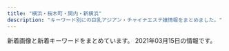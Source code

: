 ```yaml
---
title: "横浜・桜木町・関内・新横浜"
description: "キーワード別にの巨乳アジアン・チャイナエステ嬢情報をまとめました。"
---
```


新着画像と新着キーワードをまとめています。
2021年03月15日の情報です。

<DmmAffiliateIns />
<KeywordTable
  shops={
    [
    {
        "keywords": {},
        "name": "\u697d\u3005\u30f4\u30a3\u30fc\u30ca\u30b9",
        "img_links": [
            "http://www.rakuraku-venus.xyz/images/staff/10/1.jpg",
            "http://www.rakuraku-venus.xyz/images/index-kai_16.jpg",
            "http://www.rakuraku-venus.xyz/images/shop/h3.jpg",
            "http://www.rakuraku-venus.xyz/images/index-f.jpg",
            "http://www.rakuraku-venus.xyz/images/index-kai_13.jpg",
            "http://www.rakuraku-venus.xyz/images/staff/11/minami2.jpg",
            "http://www.rakuraku-venus.xyz/images/index-kai_03.jpg",
            "http://www.rakuraku-venus.xyz/images/shop/h2.jpg",
            "http://www.rakuraku-venus.xyz/images/shop/h4.jpg",
            "http://www.rakuraku-venus.xyz/images/index-kai_08.jpg",
            "http://www.rakuraku-venus.xyz/images/staff/11/koko.jpg",
            "http://www.rakuraku-venus.xyz/images/index-kai_13a.jpg",
            "http://www.rakuraku-venus.xyz/images/light_img.jpg",
            "http://www.rakuraku-venus.xyz/images/index-kai_05.jpg",
            "http://www.rakuraku-venus.xyz/images/nav/lanmu-job.jpg",
            "http://www.rakuraku-venus.xyz/images/nav/lanmu-acc.jpg",
            "http://www.rakuraku-venus.xyz/psd/off.jpg",
            "http://www.rakuraku-venus.xyz/images/lan-t/images/lan-t_01.jpg",
            "http://www.rakuraku-venus.xyz/images/shop/r1.jpg",
            "http://www.rakuraku-venus.xyz/images/index-kai_07.jpg",
            "http://www.rakuraku-venus.xyz/images/staff/10/ai2.jpg",
            "http://www.rakuraku-venus.xyz/images/nav/lanmu-staff.jpg",
            "http://www.rakuraku-venus.xyz/images/nav/lanmu-sys.jpg"
        ],
        "url": "http://www.rakuraku-venus.xyz/",
        "station": "JR\u6771\u795e\u5948\u5ddd\u99c5"
    },
    {
        "img_links": [
            "http://www.awaspa-est.net/images/aya.jpg",
            "http://www.awaspa-est.net/images/staff6.jpg",
            "http://www.awaspa-est.net/images/left1.png",
            "http://www.awaspa-est.net/images/riri.jpg",
            "http://www.awaspa-est.net/images/aki.jpg",
            "http://www.awaspa-est.net/images/girl.jpg",
            "http://www.awaspa-est.net/images/miki.jpg",
            "http://www.awaspa-est.net/images/sizuka.jpg"
        ],
        "url": "http://www.awaspa-est.net/",
        "station": "JR\u65b0\u6a2a\u6d5c\u99c5\u5317\u53e3",
        "keywords": {
            "85": 2,
            "86": 3
        },
        "name": "\u60a0\u697d"
    },
    {
        "station": "JR\u95a2\u5185\u99c5\u5357\u53e3",
        "img_links": [
            "http://latte.iest.xyz/css/top03.jpg",
            "http://latte.iest.xyz/css/nav/nav-001.png",
            "http://latte.iest.xyz/css/nav/nav-006.png",
            "http://latte.iest.xyz/css/staff/staff02.jpg",
            "http://latte.iest.xyz/css/nav/nav-003.png",
            "http://latte.iest.xyz/css/nav/nav-005.png",
            "http://latte.iest.xyz/css/staff/staff01.jpg",
            "http://latte.iest.xyz/css/head-change.jpg",
            "http://latte.iest.xyz/css/nav/nav-002.png",
            "http://latte.iest.xyz/css/osusume01.jpg",
            "http://latte.iest.xyz/css/nav/nav-004.png",
            "http://latte.iest.xyz/css/tel01.png",
            "http://latte.iest.xyz/css/staff/staff06.jpg"
        ],
        "name": "\u68ee\u7f85",
        "url": "http://latte.iest.xyz/",
        "keywords": {
            "88": 1,
            "D": 3,
            "89": 2
        }
    },
    {
        "url": "http://www.sugoi.mensest.com/",
        "station": "JR\u6771\u795e\u5948\u5ddd\u99c5\u897f\u53e3",
        "name": "\u3059\u3054\u3044\u7652\u3057",
        "img_links": [
            "http://www.sugoi.mensest.com/files/014-03.jpg",
            "http://www.sugoi.mensest.com/files/009-03.jpg",
            "http://www.sugoi.mensest.com/photo_news/upimg/732276045ad564be0e_0.jpg",
            "http://www.sugoi.mensest.com/files/007-03.jpg",
            "http://www.sugoi.mensest.com/images/tit_new.png",
            "http://www.sugoi.mensest.com/files/009.jpg",
            "http://www.sugoi.mensest.com/files/015.jpg",
            "http://www.sugoi.mensest.com/files/007.jpg",
            "http://www.sugoi.mensest.com/files/015-02.jpg",
            "http://www.sugoi.mensest.com/files/009-02.jpg",
            "http://www.sugoi.mensest.com/files/012-02.jpg",
            "http://www.sugoi.mensest.com/images/top.jpg",
            "http://www.sugoi.mensest.com/files/012-03.jpg",
            "http://www.sugoi.mensest.com/images/tit_therapist.png",
            "http://www.sugoi.mensest.com/images/sp_top.jpg",
            "http://www.sugoi.mensest.com/files/015-03.jpg",
            "http://www.sugoi.mensest.com/files/007-02.jpg",
            "http://www.sugoi.mensest.com/files/006-03.jpg",
            "http://www.sugoi.mensest.com/files/012.jpg",
            "http://www.sugoi.mensest.com/files/006-02.jpg",
            "http://www.sugoi.mensest.com/files/011.jpg",
            "http://www.sugoi.mensest.com/photo_news/upimg/9319560432ee0b7d64_0.jpg",
            "http://www.sugoi.mensest.com/files/011-03.jpg",
            "http://www.sugoi.mensest.com/images/maining.jpg",
            "http://www.sugoi.mensest.com/photo_news/upimg/140376020e61bbf2e0_0.jpg",
            "http://www.sugoi.mensest.com/files/014.jpg",
            "http://www.sugoi.mensest.com/files/010.jpg",
            "http://www.sugoi.mensest.com/files/011-02.jpg",
            "http://www.sugoi.mensest.com/files/006.jpg",
            "http://www.sugoi.mensest.com/images/sp_tit_therapist.png",
            "http://www.sugoi.mensest.com/images/sp_tit_new.png",
            "http://www.sugoi.mensest.com/files/014-02.jpg",
            "http://www.sugoi.mensest.com/images/img_tel.png"
        ],
        "keywords": {
            "D": 47,
            "87": 47,
            "\u30bb\u30af\u30b7\u30fc": 1
        }
    },
    {
        "name": "\u7652\u3057\u30d9\u30b9\u30c8",
        "img_links": [
            "http://iyasibest.com/uploadfiles/images/campaignIyasibestCom1.png",
            "http://iyasibest.com/images/store/03.jpg",
            "http://iyasibest.com/images/store/o06.jpg",
            "http://iyasibest.com/images/store/o07.jpg",
            "http://iyasibest.com/images/store/02.jpg",
            "http://iyasibest.com/staffPhoto/b20200402041705.jpg",
            "http://iyasibest.com/images/store/o04.jpg",
            "http://iyasibest.com/images/store/o03.jpg",
            "http://iyasibest.com/images/store/o08.jpg",
            "http://iyasibest.com/images/store/o10.jpg",
            "http://iyasibest.com/staffPhoto/b20210121203305.jpg",
            "http://iyasibest.com/images/returnBtn.png",
            "http://iyasibest.com/images/store/o01.jpg",
            "http://iyasibest.com/staffPhoto/b20200228201258.jpg",
            "http://iyasibest.com/staffPhoto/b20200306221420.jpg",
            "http://iyasibest.com/staffPhoto/b20200911161049.jpg",
            "http://iyasibest.com/staffPhoto/b20210209224424.jpg",
            "http://iyasibest.com/uploadfiles/images/campaignIyasibestCom2.png",
            "http://iyasibest.com/images/store/01.jpg",
            "http://iyasibest.com/staffPhoto/b20201102190836.jpg",
            "http://iyasibest.com/staffPhoto/b20200531120750.jpg",
            "http://iyasibest.com/staffPhoto/b20200711165223.jpg",
            "http://iyasibest.com/images/store/o11.jpg",
            "http://iyasibest.com/images/store/o09.jpg",
            "http://iyasibest.com/staffPhoto/b20200310001745.jpg",
            "http://iyasibest.com/images/store/o02.jpg",
            "http://iyasibest.com/images/store/o05.jpg"
        ],
        "url": "http://iyasibest.com/",
        "station": "JR\u95a2\u5185\u99c5\u5357\u53e3",
        "keywords": {
            "85": 2,
            "\u30bb\u30af\u30b7\u30fc": 4,
            "82": 1,
            "86": 2,
            "97": 1,
            "88": 1,
            "D": 2,
            "E": 1,
            "C": 5,
            "98": 1,
            "87": 1
        }
    },
    {
        "station": "JR\u4e2d\u5c71\u99c5",
        "name": "\u512a\u96c5\uff5e\u3086\u3046\u304c\uff5e",
        "keywords": {},
        "img_links": [
            "http://yuga.estx.net/images/main_03.jpg",
            "http://yuga.estx.net/images/main_08.jpg",
            "http://yuga.estx.net/staff/3/1.jpg",
            "http://yuga.estx.net/images/noimage.jpg",
            "http://yuga.estx.net/images/main_13.jpg",
            "http://yuga.estx.net/images/main_09.jpg",
            "http://yuga.estx.net/images/staff_12.jpg",
            "http://yuga.estx.net/images/main_16.jpg",
            "http://yuga.estx.net/staff/2/1.jpg",
            "http://yuga.estx.net/images/main_15.jpg",
            "http://yuga.estx.net/images/main_10.jpg",
            "http://yuga.estx.net/images/main_12.jpg",
            "http://yuga.estx.net/images/main_06.jpg",
            "http://yuga.estx.net/images/main_07.jpg",
            "http://yuga.estx.net/images/main_05.jpg",
            "http://yuga.estx.net/images/main_11.jpg",
            "http://yuga.estx.net/images/staff_16.jpg",
            "http://yuga.estx.net/staff/1/1.jpg",
            "http://yuga.estx.net/images/info_12.jpg",
            "http://yuga.estx.net/images/main_19.jpg",
            "http://yuga.estx.net/images/main_14.jpg",
            "http://yuga.estx.net/staff/4/1.jpg"
        ],
        "url": "http://yuga.estx.net/"
    },
    {
        "keywords": {},
        "img_links": [
            "http://xn--vckg5a5c7c8c1czd.xyz/img/a6.jpg",
            "http://xn--vckg5a5c7c8c1czd.xyz/img/cg06.png",
            "http://xn--vckg5a5c7c8c1czd.xyz/img/cg08.png",
            "http://xn--vckg5a5c7c8c1czd.xyz/img/nav-002.png",
            "http://xn--vckg5a5c7c8c1czd.xyz/img/nav-003.png",
            "http://xn--vckg5a5c7c8c1czd.xyz/img/cg05.png",
            "http://xn--vckg5a5c7c8c1czd.xyz/img/a1.jpg",
            "http://xn--vckg5a5c7c8c1czd.xyz/img/cg03.png",
            "http://xn--vckg5a5c7c8c1czd.xyz/img/cg07.png",
            "http://xn--vckg5a5c7c8c1czd.xyz/img/a5.jpg",
            "http://xn--vckg5a5c7c8c1czd.xyz/img/cg01.png",
            "http://xn--vckg5a5c7c8c1czd.xyz/img/a2.jpg",
            "http://xn--vckg5a5c7c8c1czd.xyz/img/top01.png",
            "http://xn--vckg5a5c7c8c1czd.xyz/img/nav-006.png",
            "http://xn--vckg5a5c7c8c1czd.xyz/img/cg02.png",
            "http://xn--vckg5a5c7c8c1czd.xyz/img/tel.png",
            "http://xn--vckg5a5c7c8c1czd.xyz/img/nav-001.png",
            "http://xn--vckg5a5c7c8c1czd.xyz/img/nav-005.png",
            "http://xn--vckg5a5c7c8c1czd.xyz/img/a3.jpg",
            "http://xn--vckg5a5c7c8c1czd.xyz/img/no.png",
            "http://xn--vckg5a5c7c8c1czd.xyz/img/nav-004.png",
            "http://xn--vckg5a5c7c8c1czd.xyz/img/a4.jpg"
        ],
        "url": "http://xn--vckg5a5c7c8c1czd.xyz/",
        "name": "\u30a2\u30ed\u30de\u30db\u30fc\u30e0",
        "station": "\u30bb\u30f3\u30bf\u30fc\u5317\u99c5"
    },
    {
        "keywords": {
            "D": 26,
            "86": 6,
            "87": 20
        },
        "img_links": [
            "http://www.sunflower-kannai.com/files/028.jpg",
            "http://www.sunflower-kannai.com/files/022.jpg",
            "http://www.sunflower-kannai.com/images/interior_t.jpg",
            "http://www.sunflower-kannai.com/files/023.jpg",
            "http://www.sunflower-kannai.com/images/faq.jpg",
            "http://www.sunflower-kannai.com/images/slider06.jpg",
            "http://www.sunflower-kannai.com/files/006.jpg",
            "http://www.sunflower-kannai.com/images/slider02.jpg",
            "http://www.sunflower-kannai.com/images/slider05.jpg",
            "http://www.sunflower-kannai.com/files/013.jpg",
            "http://www.sunflower-kannai.com/images/faq_t.jpg",
            "http://www.sunflower-kannai.com/images/ac1.jpg",
            "http://www.sunflower-kannai.com/files/020.jpg",
            "http://www.sunflower-kannai.com/images/ta.jpg",
            "http://www.sunflower-kannai.com/files/020-02.jpg",
            "http://www.sunflower-kannai.com/files/014-02.jpg",
            "http://www.sunflower-kannai.com/files/011.jpg",
            "http://www.sunflower-kannai.com/images/slider01.jpg",
            "http://www.sunflower-kannai.com/images/int3.jpg",
            "http://www.sunflower-kannai.com/files/003-02.jpg",
            "http://www.sunflower-kannai.com/images/slider09.jpg",
            "http://www.sunflower-kannai.com/files/033.jpg",
            "http://www.sunflower-kannai.com/images/slider03.jpg",
            "http://www.sunflower-kannai.com/images/tre.jpg",
            "http://www.sunflower-kannai.com/files/034.jpg",
            "http://www.sunflower-kannai.com/images/slider04.jpg",
            "http://www.sunflower-kannai.com/files/026.jpg",
            "http://www.sunflower-kannai.com/files/003.jpg",
            "http://www.sunflower-kannai.com/images/sys1.jpg",
            "http://www.sunflower-kannai.com/files/006-02.jpg",
            "http://www.sunflower-kannai.com/images/news.jpg",
            "http://www.sunflower-kannai.com/files/023-02.jpg",
            "http://www.sunflower-kannai.com/files/026-02.jpg",
            "http://www.sunflower-kannai.com/files/034-02.jpg",
            "http://www.sunflower-kannai.com/images/sys3.jpg",
            "http://www.sunflower-kannai.com/files/028-02.jpg",
            "http://www.sunflower-kannai.com/files/022-02.jpg",
            "http://www.sunflower-kannai.com/images/sys2.jpg",
            "http://www.sunflower-kannai.com/files/004.jpg",
            "http://www.sunflower-kannai.com/images/info.jpg",
            "http://www.sunflower-kannai.com/images/sys4.jpg",
            "http://www.sunflower-kannai.com/images/int2.jpg",
            "http://www.sunflower-kannai.com/files/004-02.jpg",
            "http://www.sunflower-kannai.com/images/slider08.jpg",
            "http://www.sunflower-kannai.com/images/head.jpg",
            "http://www.sunflower-kannai.com/files/013-02.jpg",
            "http://www.sunflower-kannai.com/files/033-02.jpg",
            "http://www.sunflower-kannai.com/images/slider07.jpg",
            "http://www.sunflower-kannai.com/images/staffback.jpg",
            "http://www.sunflower-kannai.com/images/int1.jpg",
            "http://www.sunflower-kannai.com/files/011-02.jpg",
            "http://www.sunflower-kannai.com/files/014.jpg",
            "http://www.sunflower-kannai.com/images/staff_t.jpg"
        ],
        "station": "JR\u95a2\u5185\u99c5\u5317\u53e3",
        "url": "http://www.sunflower-kannai.com/",
        "name": "Sunflower\uff5e\u30b5\u30f3\u30d5\u30e9\u30ef\u30fc\uff5e"
    },
    {
        "url": "http://www.gakuen.relaxjp.info/",
        "img_links": [
            "http://www.gakuen.relaxjp.info/files/005.jpg",
            "http://www.gakuen.relaxjp.info/files/005-02.jpg",
            "http://www.gakuen.relaxjp.info/files/001-03.jpg",
            "http://www.gakuen.relaxjp.info/files/009.jpg",
            "http://www.gakuen.relaxjp.info/files/004.jpg",
            "http://www.gakuen.relaxjp.info/files/008.jpg",
            "http://www.gakuen.relaxjp.info/files/001-02.jpg",
            "http://www.gakuen.relaxjp.info/files/006-02.jpg",
            "http://www.gakuen.relaxjp.info/files/007-02.jpg",
            "http://www.gakuen.relaxjp.info/files/003-02.jpg",
            "http://www.gakuen.relaxjp.info/files/004-02.jpg",
            "http://www.gakuen.relaxjp.info/files/005-03.jpg",
            "http://www.gakuen.relaxjp.info/files/002.jpg",
            "http://www.gakuen.relaxjp.info/img/top_slider02.jpg",
            "http://www.gakuen.relaxjp.info/files/006.jpg",
            "http://www.gakuen.relaxjp.info/files/009-03.jpg",
            "http://www.gakuen.relaxjp.info/files/007-03.jpg",
            "http://www.gakuen.relaxjp.info/files/008-03.jpg",
            "http://www.gakuen.relaxjp.info/files/003-03.jpg",
            "http://www.gakuen.relaxjp.info/files/001.jpg",
            "http://www.gakuen.relaxjp.info/files/002-03.jpg",
            "http://www.gakuen.relaxjp.info/files/004-03.jpg",
            "http://www.gakuen.relaxjp.info/files/007.jpg",
            "http://www.gakuen.relaxjp.info/files/003.jpg",
            "http://www.gakuen.relaxjp.info/files/009-02.jpg",
            "http://www.gakuen.relaxjp.info/files/008-02.jpg",
            "http://www.gakuen.relaxjp.info/files/002-02.jpg",
            "http://www.gakuen.relaxjp.info/files/006-03.jpg",
            "http://www.gakuen.relaxjp.info/img/top_slider01.jpg"
        ],
        "name": "\u7f8e\u5c11\u5973\u5b66\u5712",
        "keywords": {
            "D": 28,
            "82": 4,
            "87": 32,
            "E": 4,
            "C": 4
        },
        "station": "JR\u95a2\u5185\u99c5\u5357\u53e3"
    },
    {
        "station": "JR\u6771\u795e\u5948\u5ddd\u99c5\u897f\u53e3",
        "keywords": {
            "D": 16,
            "86": 4,
            "87": 12
        },
        "url": "http://www.dokidoki.iesjp.com/",
        "name": "\u30c9\u30ad\u30c9\u30ad\u30cf\u30cb\u30fc",
        "img_links": [
            "http://www.dokidoki.iesjp.com/photo_news/upimg/85753603ca2b9304f2_1.jpg",
            "http://www.dokidoki.iesjp.com/files/001.jpg",
            "http://www.dokidoki.iesjp.com/files/003.jpg",
            "http://www.dokidoki.iesjp.com/files/006.jpg",
            "http://www.dokidoki.iesjp.com/files/005.jpg",
            "http://www.dokidoki.iesjp.com/photo_news/upimg/52590602a0e1f6175b_0.jpg",
            "http://www.dokidoki.iesjp.com/photo_news/upimg/404596025f3e29a25e_1.jpg"
        ]
    },
    {
        "name": "\u82b1\u6c34\u6728",
        "station": "JR\u6771\u795e\u5948\u5ddd\u99c5\u897f\u53e3",
        "img_links": [
            "http://est-hanamizuki.com/images/g1.jpg",
            "http://est-hanamizuki.com/images/g3.jpg",
            "http://est-hanamizuki.com/images/g2.jpg",
            "http://est-hanamizuki.com/images/g22.jpg",
            "http://est-hanamizuki.com/images/erika2.jpg",
            "http://est-hanamizuki.com/images/erika.jpg",
            "http://est-hanamizuki.com/images/head.jpg",
            "http://est-hanamizuki.com/images/news1.png",
            "http://est-hanamizuki.com/images/info.png",
            "http://est-hanamizuki.com/images/g12.jpg",
            "http://est-hanamizuki.com/images/m3.jpg",
            "http://est-hanamizuki.com/images/g13.jpg",
            "http://est-hanamizuki.com/images/m4.jpg",
            "http://est-hanamizuki.com/images/m1.jpg",
            "http://est-hanamizuki.com/images/mobile.jpg",
            "http://est-hanamizuki.com/images/zi_staff.png",
            "http://est-hanamizuki.com/images/m2.jpg",
            "http://est-hanamizuki.com/images/r111.jpg",
            "http://est-hanamizuki.com/images/g33.jpg",
            "http://est-hanamizuki.com/images/g23.jpg",
            "http://est-hanamizuki.com/images/11.png",
            "http://est-hanamizuki.com/images/g32.jpg"
        ],
        "url": "http://est-hanamizuki.com/",
        "keywords": {}
    },
    {
        "keywords": {},
        "img_links": [],
        "url": "https://color.uouono.com/",
        "station": "JR\u6a2a\u6d5c\u99c5\u76f8\u9244\u53e3",
        "name": "\u30ab\u30e9\u30d5\u30eb\u30ea\u30be\u30fc\u30c8"
    },
    {
        "url": "http://www.rose-color.info/",
        "name": "Rose Color\uff5e\u30ed\u30fc\u30ba\u30ab\u30e9\u30fc\uff5e",
        "keywords": {
            "85": 16,
            "D": 18,
            "86": 37,
            "89": 3,
            "87": 30,
            "E": 6,
            "F": 3,
            "C": 59
        },
        "station": "JR\u65b0\u6a2a\u6d5c\u99c5\u5317\u53e3",
        "img_links": [
            "http://www.rose-color.info/public/image/20190509/20190509151145_51237.jpg",
            "http://www.rose-color.info/public/image/20190509/20190509145858_80062.jpg",
            "http://www.rose-color.info/img/gtop.jpg",
            "http://www.rose-color.info/public/image/20200624/20200624132622_25845.jpg",
            "http://www.rose-color.info/img/koko.png",
            "http://www.rose-color.info/public/image/20190509/20190509145323_81608.jpg",
            "http://www.rose-color.info/public/image/20190509/20190509160519_55359.jpg",
            "http://www.rose-color.info/public/image/20191025/20191025151602_11534.jpg",
            "http://www.rose-color.info/public/image/20201107/20201107123935_72522.png",
            "http://www.rose-color.info/public/image/20190509/20190509150501_74550.jpg",
            "http://www.rose-color.info/img/gback.jpg",
            "http://www.rose-color.info/img/link2.jpg",
            "http://www.rose-color.info/img/link1.jpg",
            "http://www.rose-color.info/public/image/20190922/20190922200505_21149.jpeg",
            "http://www.rose-color.info/img/sys.jpg",
            "http://www.rose-color.info/public/image/20200417/20200417025857_20118.png",
            "http://www.rose-color.info/public/image/20201014/20201014160847_32283.jpg",
            "http://www.rose-color.info/public/image/20190509/20190509151815_26133.jpg",
            "http://www.rose-color.info/public/image/20190509/20190509140913_93259.jpg",
            "http://www.rose-color.info/public/image/20201130/20201130144441_16819.jpg",
            "http://www.rose-color.info/public/image/20201113/20201113005050_58373.png",
            "http://www.rose-color.info/public/image/20190509/20190509140857_11715.jpg",
            "http://www.rose-color.info/public/image/20210204/20210204004224_97903.png",
            "http://www.rose-color.info/public/image/20190924/20190924151957_88257.jpg",
            "http://www.rose-color.info/public/image/20210222/20210222102101_83200.png",
            "http://www.rose-color.info/public/image/20201009/20201009005900_97376.jpg",
            "http://www.rose-color.info/public/image/20190509/20190509140935_98972.jpg",
            "http://www.rose-color.info/public/image/20190517/20190517212433_70632.jpg",
            "http://www.rose-color.info/public/image/20190819/20190819122724_17981.png",
            "http://www.rose-color.info/public/image/20190509/20190509145318_30201.jpg",
            "http://www.rose-color.info/public/image/20190509/20190509145904_79944.jpg",
            "http://www.rose-color.info/public/image/20210126/20210126011220_75981.png",
            "http://www.rose-color.info/public/image/20190517/20190517212453_15511.jpg",
            "http://www.rose-color.info/public/image/20201007/20201007120913_18836.jpg",
            "http://www.rose-color.info/public/image/20190922/20190922200457_51255.jpeg",
            "http://www.rose-color.info/public/image/20201210/20201210130347_71702.png",
            "http://www.rose-color.info/public/image/20201020/20201020184710_30595.png",
            "http://www.rose-color.info/public/image/20190509/20190509151712_73273.jpg",
            "http://www.rose-color.info/public/image/20190509/20190509140925_63726.jpg",
            "http://www.rose-color.info/public/image/20190509/20190509150319_28745.jpg",
            "http://www.rose-color.info/public/image/20210224/20210224003309_92092.jpg"
        ]
    },
    {
        "keywords": {},
        "url": "http://diamond.esute.tokyo/",
        "name": "\u30c0\u30a4\u30e4",
        "station": "JR\u95a2\u5185\u99c5\u5357\u53e3",
        "img_links": [
            "http://diamond.esute.tokyo/staff/s-yumi.jpg",
            "http://diamond.esute.tokyo/images/bar-cam.png",
            "http://diamond.esute.tokyo/images/pic2.jpg",
            "http://diamond.esute.tokyo/images/pic1.jpg",
            "http://diamond.esute.tokyo/images/c-staff.png",
            "http://diamond.esute.tokyo/images/footer.png",
            "http://diamond.esute.tokyo/images/bar-pickup.png",
            "http://diamond.esute.tokyo/images/c-interior.png",
            "http://diamond.esute.tokyo/images/bill.jpg",
            "http://diamond.esute.tokyo/staff/s-ai.jpg",
            "http://diamond.esute.tokyo/images/bar-interior.png",
            "http://diamond.esute.tokyo/images/c-top.png",
            "http://diamond.esute.tokyo/images/b-tel.png",
            "http://diamond.esute.tokyo/images/bar-staff.png",
            "http://diamond.esute.tokyo/images/pic-akasuri.png",
            "http://diamond.esute.tokyo/staff/s-mari.jpg"
        ]
    },
    {
        "url": "http://www.cherry.relaxmens.com/",
        "keywords": {
            "87": 24,
            "D": 40,
            "86": 8,
            "88": 16,
            "C": 8
        },
        "station": "JR\u6a2a\u6d5c\u99c5\u5317\u897f\u53e3",
        "img_links": [
            "http://www.cherry.relaxmens.com/images/m6.jpg",
            "http://www.cherry.relaxmens.com/images/m2.jpg",
            "http://www.cherry.relaxmens.com/images/rsubt6.png",
            "http://www.cherry.relaxmens.com/images/b-tel.png",
            "http://www.cherry.relaxmens.com/files/005.jpg",
            "http://www.cherry.relaxmens.com/images/m1.jpg",
            "http://www.cherry.relaxmens.com/images/rsubt5.png",
            "http://www.cherry.relaxmens.com/files/001.jpg",
            "http://www.cherry.relaxmens.com/photo_news/upimg/609926040858675047_0.jpg",
            "http://www.cherry.relaxmens.com/photo_news/upimg/609926040858675047_1.jpg",
            "http://www.cherry.relaxmens.com/images/rsubt1.png",
            "http://www.cherry.relaxmens.com/images/m4.jpg",
            "http://www.cherry.relaxmens.com/images/rsubt2.png",
            "http://www.cherry.relaxmens.com/images/rsubt4.png",
            "http://www.cherry.relaxmens.com/files/006.jpg",
            "http://www.cherry.relaxmens.com/images/b-online.png",
            "http://www.cherry.relaxmens.com/files/003.jpg",
            "http://www.cherry.relaxmens.com/images/m5.jpg",
            "http://www.cherry.relaxmens.com/images/rsubt7.png",
            "http://www.cherry.relaxmens.com/images/m3.jpg",
            "http://www.cherry.relaxmens.com/images/slider-img001.jpg",
            "http://www.cherry.relaxmens.com/images/rsubt3.png",
            "http://www.cherry.relaxmens.com/files/002.jpg",
            "http://www.cherry.relaxmens.com/files/004.jpg",
            "http://www.cherry.relaxmens.com/images/slider-img002.jpg"
        ],
        "name": "\u685c\u6843\uff5e\u3055\u304f\u3089\u3093\u307c\uff5e"
    },
    {
        "name": "\u30de\u30a4\u30de\u30ea\u30e4",
        "url": "http://r-relax.info/",
        "keywords": {},
        "img_links": [
            "http://r-relax.info/images/info.jpg",
            "http://r-relax.info/images/sys_09.jpg",
            "http://r-relax.info/girl/05.jpg",
            "http://r-relax.info/girl/09.jpg",
            "http://r-relax.info/images/index_06.jpg",
            "http://r-relax.info/images/index_05.jpg",
            "http://r-relax.info/images/r05.jpg",
            "http://r-relax.info/images/index_13.jpg",
            "http://r-relax.info/images/info_09.jpg",
            "http://r-relax.info/girl/04a.jpg",
            "http://r-relax.info/images/index_12.jpg",
            "http://r-relax.info/girl/03a.jpg",
            "http://r-relax.info/girl/01a.jpg",
            "http://r-relax.info/girl/05a.jpg",
            "http://r-relax.info/images/r03.jpg",
            "http://r-relax.info/girl/04.jpg",
            "http://r-relax.info/girl/03.jpg",
            "http://r-relax.info/images/r06.jpg",
            "http://r-relax.info/images/index_07.jpg",
            "http://r-relax.info/images/index_02.jpg",
            "http://r-relax.info/images/index_18.jpg",
            "http://r-relax.info/images/r02.jpg",
            "http://r-relax.info/images/index_17.jpg",
            "http://r-relax.info/images/index_01.jpg",
            "http://r-relax.info/images/rec.jpg",
            "http://r-relax.info/images/rec_09.jpg",
            "http://r-relax.info/images/sub_12.jpg",
            "http://r-relax.info/images/r04.jpg",
            "http://r-relax.info/girl/01.jpg",
            "http://r-relax.info/images/index_03.jpg",
            "http://r-relax.info/images/r01.jpg",
            "http://r-relax.info/girl/02.jpg",
            "http://r-relax.info/girl/02a.jpg",
            "http://r-relax.info/images/index_04.jpg",
            "http://r-relax.info/images/staff_09.jpg",
            "http://r-relax.info/girl/00.jpg"
        ],
        "station": "JR\u65b0\u6a2a\u6d5c\u99c5"
    },
    {
        "keywords": {},
        "url": "https://www.shin-taipei-massage.com/",
        "name": "\u65b0\u53f0\u5317",
        "img_links": [
            "https://static.wixstatic.com/media/035244_257ed5e146d64042bf444af357418e18~mv2.jpg",
            "https://static.wixstatic.com/media/c0eb72_40b8be3ea7154ed7866854945091feff~mv2.jpg",
            "https://static.wixstatic.com/media/c0eb72_9d2693aac65943dbbba9a0a789268fe3~mv2.jpg",
            "https://static.wixstatic.com/media/c0eb72_8725bcdefd1c4f90850e9178dd71fe41~mv2.png",
            "https://static.parastorage.com/services/linguist-flags/1.480.0/assets/flags/square/CHN.png",
            "https://static.wixstatic.com/media/c0eb72_6659fe6c05bc4ecab5ea34e25baa33a7~mv2.jpg",
            "https://static.wixstatic.com/media/11062b_2042bb7351284f0f982e4787d37415e6f000.jpg",
            "https://static.wixstatic.com/media/c0eb72_2098c0903bfb434e9504fee2e018034a~mv2.jpg",
            "https://static.wixstatic.com/media/c0eb72_e7c5d34e534f43078c5c439f45a3b4b7~mv2.jpg",
            "https://static.wixstatic.com/media/af7a8b002af842f8bab87691c1d8640f.jpg",
            "https://static.wixstatic.com/media/c0eb72_dacfc733e1494024a03e37b846316228~mv2.jpg",
            "https://static.wixstatic.com/media/c0eb72_cb951eeb551748fd86db834e86993788~mv2.jpg",
            "https://static.wixstatic.com/media/11062b_4b7c9a8e48334d5aad2fd274fddba3bc~mv2.jpg",
            "https://static.wixstatic.com/media/c0eb72_40ccc84ef10f4b8097b0f734c756c6ca~mv2.jpg",
            "https://static.parastorage.com/services/linguist-flags/1.480.0/assets/flags/square/USA.png",
            "https://static.wixstatic.com/media/c0eb72_20782149934c4a6d85543ab1c66cd198~mv2.png",
            "https://static.wixstatic.com/media/c0eb72_40820ead73a84600a3e5fd095c420086~mv2.png",
            "https://static.wixstatic.com/media/c0eb72_5665a81d23b944ee9e86dce90624ce2c~mv2.jpg",
            "https://static.wixstatic.com/media/c0eb72_1a119da1d01942b7a33671df6c2b1159~mv2_d_1600_1200_s_2.jpg",
            "https://static.wixstatic.com/media/c0eb72_a5bf32f6fdb1491ca96c944502ab6bea~mv2.jpg",
            "https://static.wixstatic.com/media/c0eb72_29440005177e4292a35d5e3cb219e218~mv2.png",
            "https://static.parastorage.com/services/linguist-flags/1.480.0/assets/flags/square/JPN.png",
            "https://static.wixstatic.com/media/11062b_62f0356712544a87b392417662c4658df000.jpg",
            "https://static.wixstatic.com/media/c0eb72_2b7a2752438d43208051a8e353a9dbd7~mv2.jpg",
            "https://static.wixstatic.com/media/c0eb72_c3f92a65fa0a4e2da5949c9452de2af8~mv2.jpg",
            "https://static.wixstatic.com/media/11062b_808b40c463104f22943c284c625d31c3f000.jpg",
            "https://static.wixstatic.com/media/c0eb72_8927f525542049b4a175526f2f5b36a4~mv2.png",
            "https://static.wixstatic.com/media/c0eb72_5abd6c30d02b4fdea8659795b145f5bb~mv2.jpg",
            "https://static.wixstatic.com/media/c0eb72_916975db7bc947768e06d7f7bf975af9~mv2.jpg",
            "https://static.wixstatic.com/media/c0eb72_26944ceb94b94dc19131d91ac1511619~mv2.jpg"
        ],
        "station": "\u685c\u6728\u753a\u99c5\u53572\u756a\u51fa\u53e3"
    },
    {
        "keywords": {
            "D": 2,
            "E": 2,
            "C": 15,
            "87": 1,
            "84": 1,
            "86": 1,
            "88": 1
        },
        "url": "http://iyashi-tenshi.work/",
        "img_links": [
            "http://iyashi-tenshi.work/img/sta12.jpg",
            "http://iyashi-tenshi.work/i/img/r3.jpg",
            "http://iyashi-tenshi.work/i/img/r1.jpg",
            "http://iyashi-tenshi.work/img/bottom.png",
            "http://iyashi-tenshi.work/i/img/r2.jpg",
            "http://iyashi-tenshi.work/img/st10.jpg",
            "http://iyashi-tenshi.work/img/sta11.jpg",
            "http://iyashi-tenshi.work/i/img/acc-3.png",
            "http://iyashi-tenshi.work/img/IMG_1709.jpg",
            "http://iyashi-tenshi.work/i/img/st10.jpg",
            "http://iyashi-tenshi.work/i/img/acc-2.png",
            "http://iyashi-tenshi.work/img/IMG_17410.jpg",
            "http://iyashi-tenshi.work/i/img/r5.jpg",
            "http://iyashi-tenshi.work/i/img/sta13.jpg",
            "http://iyashi-tenshi.work/img/head.png",
            "http://iyashi-tenshi.work/i/img/sta12.jpg",
            "http://iyashi-tenshi.work/img/c1.jpg",
            "http://iyashi-tenshi.work/img/sta13.jpg",
            "http://iyashi-tenshi.work/img/mo.png",
            "http://iyashi-tenshi.work/img/sta10.jpg",
            "http://iyashi-tenshi.work/i/img/acc-4.png",
            "http://iyashi-tenshi.work/i/img/sta11.jpg",
            "http://iyashi-tenshi.work/i/img/sta10.jpg",
            "http://iyashi-tenshi.work/i/img/r4.jpg",
            "http://iyashi-tenshi.work/img/nos.jpg",
            "http://iyashi-tenshi.work/i/img/acc-1.jpg",
            "http://iyashi-tenshi.work/img/IMG_17480.jpg",
            "http://iyashi-tenshi.work/i/img/acc-5.jpg",
            "http://iyashi-tenshi.work/img/st13.jpg",
            "http://iyashi-tenshi.work/img/st12.jpg",
            "http://iyashi-tenshi.work/img/st11.jpg"
        ],
        "name": "\u7652\u3057\u306e\u5929\u4f7f",
        "station": "JR\u4e2d\u5c71\u99c5\u5317\u53e3"
    },
    {
        "keywords": {
            "C": 7
        },
        "url": "http://iroha.space/",
        "img_links": [
            "http://iroha.space/_src/51086354/wechatimg2504.jpg",
            "http://iroha.space/_src/51086156/2.jpg",
            "http://iroha.space/_src/51086162/11.jpg",
            "http://iroha.space/_src/51086153/navi_06.jpg",
            "http://iroha.space/_src/51086158/3.jpg",
            "http://iroha.space/_src/51086366/wechatimg2294_20201217123431959.jpg",
            "http://iroha.space/_src/54106781/slider2.jpg",
            "http://iroha.space/_src/51086165/44.jpg",
            "http://iroha.space/_src/51086132/sign.png",
            "http://iroha.space/_src/54106780/slider1.jpg",
            "http://iroha.space/_src/51086114/sign.png",
            "http://iroha.space/_src/51086275/zian.png",
            "http://iroha.space/_src/51086110/line3.jpg",
            "http://iroha.space/_src/51086232/zian.png",
            "http://iroha.space/_src/51086166/55.jpg",
            "http://iroha.space/_src/51086112/line3.jpg",
            "http://iroha.space/_src/51086081/navi_01.jpg",
            "http://iroha.space/_src/51086087/navi_03.jpg",
            "http://iroha.space/_src/51086234/zian.png",
            "http://iroha.space/_src/51086371/line3.jpg",
            "http://iroha.space/_src/51086091/navi_06.jpg",
            "http://iroha.space/_src/51086089/navi_05.jpg",
            "http://iroha.space/_src/51086298/wechatimg2294_20201217123431959.jpg",
            "http://iroha.space/_src/51086367/wechatimg2294_20201217123431959.jpg",
            "http://iroha.space/_src/51086164/33.jpg",
            "http://iroha.space/_src/54107390/wechatimg97_20210310180526831.jpg",
            "http://iroha.space/_src/51086151/navi_04.jpg",
            "http://iroha.space/_src/51086355/wechatimg2504.jpg",
            "http://iroha.space/_src/51086364/line3.jpg",
            "http://iroha.space/_src/51086085/navi_04.jpg",
            "http://iroha.space/_src/51086351/wechatimg2289_20201217123431920.jpg",
            "http://iroha.space/_src/51086154/1.jpg",
            "http://iroha.space/_src/51086373/wechatimg2289_20201217123431920.jpg",
            "http://iroha.space/_src/51086360/wechatimg2504.jpg",
            "http://iroha.space/_src/51086368/line3.jpg",
            "http://iroha.space/_src/51086083/navi_02.jpg",
            "http://iroha.space/_src/51086102/sign.png",
            "http://iroha.space/_src/51086122/sign.png",
            "http://iroha.space/_src/51086375/line3.jpg",
            "http://iroha.space/_src/51086150/navi_03.jpg",
            "http://iroha.space/_src/51086359/wechatimg2504.jpg",
            "http://iroha.space/_src/51086140/sign.png",
            "http://iroha.space/_src/54107388/wechatimg96_20210310180526878.jpg",
            "http://iroha.space/_src/54107406/line3.jpg",
            "http://iroha.space/_src/51086148/navi_01.jpg",
            "http://iroha.space/_src/51086149/navi_02.jpg",
            "http://iroha.space/_src/51086230/zian.png",
            "http://iroha.space/_src/54106783/slider4.jpg",
            "http://iroha.space/_src/51086374/wechatimg2289_20201217123431920.jpg",
            "http://iroha.space/_src/51086357/line3.jpg",
            "http://iroha.space/_src/51086163/22.jpg",
            "http://iroha.space/_src/54106784/slider5.jpg",
            "http://iroha.space/_src/54106782/slider3.jpg",
            "http://iroha.space/_src/51086361/line3.jpg",
            "http://iroha.space/_src/51086152/navi_05.jpg"
        ],
        "name": "Honey honey",
        "station": "\u5b50\u5b89\u99c5"
    },
    {
        "url": "http://www.est-aya.work/",
        "name": "\u7d62\u9999\uff5e\u30a2\u30e4\u30ab\uff5e",
        "station": "JR\u685c\u6728\u753a\u99c5\u53571\u51fa\u53e3",
        "keywords": {},
        "img_links": [
            "http://www.est-aya.work/images/head.jpg",
            "http://www.est-aya.work/images/rec1.png",
            "http://www.est-aya.work/images/info.png",
            "http://www.est-aya.work/img/asuka1.jpg",
            "http://www.est-aya.work/images/rec2.jpg",
            "http://www.est-aya.work/images/8.jpg",
            "http://www.est-aya.work/images/interior_t.jpg",
            "http://www.est-aya.work/images/line.png",
            "http://www.est-aya.work/img/mika1.jpg",
            "http://www.est-aya.work/images/3.jpg",
            "http://www.est-aya.work/images/mobile.jpg",
            "http://www.est-aya.work/images/9.jpg",
            "http://www.est-aya.work/images/ta.jpg",
            "http://www.est-aya.work/images/staff_t.jpg",
            "http://www.est-aya.work/images/int2.png",
            "http://www.est-aya.work/images/sys1.png",
            "http://www.est-aya.work/images/sys3.png",
            "http://www.est-aya.work/img/miku1.jpg",
            "http://www.est-aya.work/images/news.png",
            "http://www.est-aya.work/images/2.jpg",
            "http://www.est-aya.work/images/tel.jpg",
            "http://www.est-aya.work/images/11.jpg",
            "http://www.est-aya.work/img/mimi1.jpg",
            "http://www.est-aya.work/images/int1.png",
            "http://www.est-aya.work/images/sys2.png",
            "http://www.est-aya.work/img/ayumi1.jpg"
        ]
    },
    {
        "station": "JR\u95a2\u5185\u99c5\u5357\u53e3",
        "name": "Venus",
        "img_links": [
            "http://es-kannai.link/wp-content/uploads/2016/12/vv.jpg",
            "http://es-kannai.link/wp-content/uploads/2017/09/IMG_3456.jpg",
            "http://es-kannai.link/wp-content/uploads/2017/09/IMG_3456-250x376.jpg",
            "http://es-kannai.link/wp-content/uploads/2017/09/IMG_3458-720x480.jpg",
            "http://es-kannai.link/wp-content/uploads/2016/12/aaa.jpg",
            "http://es-kannai.link/wp-content/uploads/2017/09/IMG_3458.jpg",
            "http://es-kannai.link/wp-content/themes/template-salon2/images/info.png",
            "http://es-kannai.link/wp-content/uploads/2017/09/IMG_3458-400x267.jpg",
            "http://es-kannai.link/wp-content/themes/template-salon2/images/m-info.png",
            "http://es-kannai.link/wp-content/uploads/2016/12/vvvv.png",
            "http://es-kannai.link/wp-content/uploads/2016/12/v.jpg",
            "http://es-kannai.link/wp-content/uploads/2016/12/vvv.png",
            "http://es-kannai.link/wp-content/uploads/2016/12/a.jpg",
            "http://es-kannai.link/wp-content/uploads/2016/12/d.png",
            "http://es-kannai.link/wp-content/uploads/2017/09/IMG_3458-250x376.jpg",
            "http://es-kannai.link/wp-content/uploads/2017/09/IMG_3454-400x267.jpg",
            "http://es-kannai.link/wp-content/uploads/2017/09/IMG_3457.jpg",
            "http://es-kannai.link/wp-content/themes/template-salon2/images/news-ttl.jpg",
            "http://es-kannai.link/wp-content/uploads/2017/09/IMG_3457-720x480.jpg",
            "http://es-kannai.link/wp-content/uploads/2017/09/IMG_3457-400x267.jpg",
            "http://es-kannai.link/wp-content/uploads/2017/09/IMG_3454-720x480.jpg",
            "http://es-kannai.link/wp-content/themes/template-salon2/images/main-img.jpg",
            "http://es-kannai.link/wp-content/themes/template-salon2/images/newface-ttl.jpg",
            "http://es-kannai.link/wp-content/uploads/2016/12/aa.jpg",
            "http://es-kannai.link/wp-content/uploads/2017/09/IMG_3456-720x480.jpg",
            "http://es-kannai.link/wp-content/uploads/2017/09/IMG_3454-250x376.jpg",
            "http://es-kannai.link/wp-content/uploads/2017/09/IMG_3454.jpg",
            "http://es-kannai.link/wp-content/uploads/2017/09/IMG_3457-250x376.jpg",
            "http://es-kannai.link/wp-content/uploads/2017/09/IMG_3456-400x267.jpg",
            "http://es-kannai.link/wp-content/themes/template-salon2/images/campaign-bnr.png",
            "http://es-kannai.link/wp-content/uploads/2016/12/aaaa.jpg",
            "http://es-kannai.link/wp-content/uploads/2016/12/dd.png",
            "http://cdn.dino-es.com/images/logo/200x40DinoEs.png"
        ],
        "url": "http://es-kannai.link",
        "keywords": {}
    },
    {
        "station": "JR\u6771\u795e\u5948\u5ddd\u99c5\u897f\u53e3",
        "img_links": [
            "https://ruby.jpn.mn/images/sp_tit_staff01.png",
            "https://ruby.jpn.mn/images/room2.jpg",
            "https://ruby.jpn.mn/images/tit_staff02.png",
            "https://ruby.jpn.mn/images/sp_tit_therapist.png",
            "https://ruby.jpn.mn/images/tit_therapist.png",
            "https://ruby.jpn.mn/photos/sites/26/2021/02/2021022707202972.jpg",
            "https://ruby.jpn.mn/images/sp_top.jpg",
            "https://ruby.jpn.mn/images/room4.jpg",
            "https://ruby.jpn.mn/images/room1.jpg",
            "https://ruby.jpn.mn/images/room3.jpg",
            "https://ruby.jpn.mn/images/tit_new.png",
            "https://ruby.jpn.mn/images/top.jpg",
            "https://ruby.jpn.mn/images/maining.jpg",
            "https://ruby.jpn.mn/images/tit_staff01.png",
            "https://ruby.jpn.mn/photos/sites/26/2021/02/2021022705510682.jpg",
            "https://ruby.jpn.mn/images/sp_tit_new.png",
            "https://ruby.jpn.mn/images/sp_tit_staff02.png",
            "https://ruby.jpn.mn/photos/sites/26/2021/02/202102270551056.jpg",
            "https://ruby.jpn.mn/images/img_tel.png"
        ],
        "url": "https://ruby.jpn.mn/",
        "name": "\u71e6\u71e6",
        "keywords": {
            "85": 6,
            "D": 18,
            "86": 12
        }
    },
    {
        "img_links": [],
        "station": "JR\u6771\u795e\u5948\u5ddd\u99c5\u897f\u53e3",
        "url": "http://raimu.ests.jp/",
        "name": "\u6765\u5922\uff5e\u30e9\u30a4\u30e0\uff5e",
        "keywords": {}
    },
    {
        "keywords": {
            "85": 2,
            "D": 3,
            "84": 1,
            "86": 1,
            "C": 11
        },
        "name": "\u30c1\u30a7\u30ea\u30fc",
        "station": "JR\u6a2a\u6d5c\u99c5\u5317\u897f\u53e3",
        "url": "http://sh-riraku31.xyz/",
        "img_links": [
            "http://sh-riraku31.xyz/templets/default/picture/s_news.jpg",
            "http://sh-riraku31.xyz/uploads/201005/1-2010051J6062Y.jpg",
            "http://sh-riraku31.xyz/uploads/201005/1-2010051J55CA.jpg",
            "http://sh-riraku31.xyz/uploads/allimg/180703/1-1PF3111J3201.png",
            "http://sh-riraku31.xyz/templets/default/picture/top1.jpg",
            "http://sh-riraku31.xyz/templets/default/picture/girl-z2.jpg",
            "http://sh-riraku31.xyz/uploads/201005/1-201005162010396.jpg",
            "http://sh-riraku31.xyz/uploads/201005/1-201005162101U5.jpg",
            "http://sh-riraku31.xyz/templets/default/picture/top.jpg",
            "http://sh-riraku31.xyz/templets/default/picture/girl-z1.jpg",
            "http://sh-riraku31.xyz/uploads/allimg/180629/1-1P629115504250.png",
            "http://sh-riraku31.xyz/uploads/201005/1-20100516201cK.jpg",
            "http://sh-riraku31.xyz/uploads/201005/1-201005162052635.jpg",
            "http://sh-riraku31.xyz/templets/default/picture/staff01.jpg",
            "http://sh-riraku31.xyz/uploads/201005/1-2010051621224F.jpg",
            "http://sh-riraku31.xyz/uploads/201005/1-201005162114248.jpg"
        ]
    },
    {
        "station": "JR\u5927\u53e3\u99c5\u6771\u53e3",
        "url": "http://www.oguti.work/",
        "keywords": {},
        "img_links": [
            "http://www.oguti.work/img/yuna1.jpg",
            "http://www.oguti.work/images/2.jpg",
            "http://www.oguti.work/images/tg.jpg",
            "http://www.oguti.work/img/kaori1.jpg",
            "http://www.oguti.work/img/yuna2.jpg",
            "http://www.oguti.work/images/rec1.jpg",
            "http://www.oguti.work/staff/yuna.jpg",
            "http://www.oguti.work/img/miki1.jpg",
            "http://www.oguti.work/images/int2.jpg",
            "http://www.oguti.work/images/news.jpg",
            "http://www.oguti.work/images/ac1.jpg",
            "http://www.oguti.work/images/3.jpg",
            "http://www.oguti.work/images/sys.jpg",
            "http://www.oguti.work/images/staff_t.jpg",
            "http://www.oguti.work/images/4.jpg",
            "http://www.oguti.work/staff/miki.jpg",
            "http://www.oguti.work/staff/kaori.jpg",
            "http://www.oguti.work/images/int1.jpg",
            "http://www.oguti.work/images/head.jpg",
            "http://www.oguti.work/images/interior_t.jpg",
            "http://www.oguti.work/images/rec2.jpg",
            "http://www.oguti.work/img/rie1.jpg",
            "http://www.oguti.work/images/s1.png",
            "http://www.oguti.work/images/1.jpg",
            "http://www.oguti.work/staff/rie.jpg",
            "http://www.oguti.work/img/miki2.jpg"
        ],
        "name": "\u7d50"
    },
    {
        "url": "http://relacute.ies.bz/",
        "keywords": {
            "D": 4,
            "87": 1,
            "C": 1,
            "85": 2,
            "E": 1,
            "82": 1,
            "86": 2
        },
        "name": "RelaCute \u30ea\u30e9\u30ad\u30e5\u30fc\u30c8",
        "station": "JR\u4e2d\u5c71\u99c5\u5317\u53e3",
        "img_links": [
            "http://relacute.ies.bz/images/room2.jpg",
            "http://relacute.ies.bz/images/room4.jpg",
            "http://relacute.ies.bz/photos/sites/29/2021/03/2021030402170757.jpg",
            "http://relacute.ies.bz/images/top.jpg",
            "http://relacute.ies.bz/photos/sites/29/2020/10/2020101804232462.jpg",
            "http://relacute.ies.bz/images/room3.jpg",
            "http://relacute.ies.bz/photos/sites/29/2021/03/202103100138267.jpg",
            "http://relacute.ies.bz/images/s_staff.jpg",
            "http://relacute.ies.bz/images/room1.jpg",
            "http://relacute.ies.bz/images/mobile.jpg",
            "http://relacute.ies.bz/photos/sites/29/2021/01/202101180426140.jpg",
            "http://relacute.ies.bz/images/s_news.jpg",
            "http://relacute.ies.bz/photos/sites/29/2020/06/2020061906073550.jpg",
            "http://relacute.ies.bz/photos/sites/29/2020/11/2020112204235072.jpg",
            "http://kakure-yu.a2.webnavi.work/upload/sites/29/2021/03/2021030402170757.jpg"
        ]
    },
    {
        "url": "http://coco5.rankuens.com/",
        "name": "COCO5",
        "keywords": {
            "90": 1,
            "89": 2,
            "D": 3
        },
        "img_links": [
            "http://coco5.rankuens.com/css/nav/nav-004.png",
            "http://coco5.rankuens.com/css/nav/nav-001.png",
            "http://coco5.rankuens.com/css/staff/staff02.jpg",
            "http://coco5.rankuens.com/css/topbottom.png",
            "http://coco5.rankuens.com/css/staff/staff03.jpg",
            "http://coco5.rankuens.com/css/staff/staff01.jpg",
            "http://coco5.rankuens.com/css/nav/nav-006.png",
            "http://coco5.rankuens.com/css/nav/nav-003.png",
            "http://coco5.rankuens.com/css/tel.png",
            "http://coco5.rankuens.com/css/nav/nav-005.png",
            "http://coco5.rankuens.com/css/c03.png",
            "http://coco5.rankuens.com/css/nav/nav-002.png"
        ],
        "station": "JR\u65b0\u6a2a\u6d5c\u99c5\u5317\u53e3"
    },
    {
        "img_links": [
            "http://e-yozakura.xyz/images/top.jpg",
            "http://e-yozakura.xyz/images/slide2.png",
            "http://e-yozakura.xyz/images/r1.jpg",
            "http://e-yozakura.xyz/images/g2.jpg",
            "http://e-yozakura.xyz/images/r3.jpg",
            "http://e-yozakura.xyz/images/r8.jpg",
            "http://e-yozakura.xyz/images/slide3.png",
            "http://e-yozakura.xyz/images/r5.jpg",
            "http://e-yozakura.xyz/images/g5.jpg",
            "http://e-yozakura.xyz/images/ai.jpg",
            "http://e-yozakura.xyz/images/m1.jpg",
            "http://e-yozakura.xyz/images/g8.jpg",
            "http://e-yozakura.xyz/images/g0.jpg",
            "http://e-yozakura.xyz/images/yuka.jpg",
            "http://e-yozakura.xyz/images/bj_01.jpg",
            "http://e-yozakura.xyz/images/hh.jpg",
            "http://e-yozakura.xyz/images/sa.jpg",
            "http://e-yozakura.xyz/images/g4.jpg",
            "http://e-yozakura.xyz/images/news01.png",
            "http://e-yozakura.xyz/images/t.jpg",
            "http://e-yozakura.xyz/images/r4.jpg",
            "http://e-yozakura.xyz/images/bj_03.jpg",
            "http://e-yozakura.xyz/images/g9.jpg",
            "http://e-yozakura.xyz/images/r6.jpg",
            "http://e-yozakura.xyz/images/r2.jpg",
            "http://e-yozakura.xyz/images/g1.jpg",
            "http://e-yozakura.xyz/images/r7.jpg",
            "http://e-yozakura.xyz/images/tite-staff.jpg",
            "http://e-yozakura.xyz/images/news03.png",
            "http://e-yozakura.xyz/images/htm.jpg",
            "http://e-yozakura.xyz/images/hua.jpg",
            "http://e-yozakura.xyz/images/slide1.png",
            "http://e-yozakura.xyz/images/mobile.png",
            "http://e-yozakura.xyz/images/12.jpg",
            "http://e-yozakura.xyz/images/ll.jpg",
            "http://e-yozakura.xyz/images/yuk.jpg"
        ],
        "url": "http://e-yozakura.xyz/",
        "station": "JR\u95a2\u5185\u99c5\u5317\u53e3",
        "keywords": {},
        "name": "\u591c\u685c\uff5e\u3088\u3056\u304f\u3089\uff5e"
    },
    {
        "url": "http://girl.me-es.com/",
        "station": "JR\u95a2\u5185\u99c5\u5317\u53e3",
        "img_links": [
            "http://girl.me-es.com/images/rec.jpg",
            "http://girl.me-es.com/girl/00.jpg",
            "http://girl.me-es.com/girl/02.jpg",
            "http://girl.me-es.com/images/index_09.jpg",
            "http://girl.me-es.com/girl/06.jpg",
            "http://girl.me-es.com/images/staff_10.jpg",
            "http://girl.me-es.com/images/index_03.jpg",
            "http://girl.me-es.com/images/index_15.jpg",
            "http://girl.me-es.com/images/index_06.jpg",
            "http://girl.me-es.com/images/info.jpg",
            "http://girl.me-es.com/images/index_10.jpg",
            "http://girl.me-es.com/images/01.jpg",
            "http://girl.me-es.com/images/index_05.jpg",
            "http://girl.me-es.com/girl/05a.jpg",
            "http://girl.me-es.com/images/index_13.jpg",
            "http://girl.me-es.com/images/index_19.jpg",
            "http://girl.me-es.com/images/index_14.jpg",
            "http://girl.me-es.com/images/index_01.jpg",
            "http://girl.me-es.com/girl/01.jpg",
            "http://girl.me-es.com/girl/04.jpg",
            "http://girl.me-es.com/girl/05.jpg",
            "http://girl.me-es.com/images/info_10.jpg",
            "http://girl.me-es.com/images/rec_10.jpg",
            "http://girl.me-es.com/images/02.jpg",
            "http://girl.me-es.com/images/index_08.jpg",
            "http://girl.me-es.com/images/index_21.jpg",
            "http://girl.me-es.com/images/index_07.jpg",
            "http://girl.me-es.com/images/index_04.jpg",
            "http://girl.me-es.com/girl/01a.jpg",
            "http://girl.me-es.com/images/index_17.jpg",
            "http://girl.me-es.com/girl/03.jpg",
            "http://girl.me-es.com/images/index_12.jpg"
        ],
        "keywords": {
            "94": 1,
            "87": 1,
            "88": 1,
            "90": 2,
            "E": 2,
            "C": 3,
            "89": 1
        },
        "name": "\u30e9\u30c3\u30ad\u30fc\u30ac\u30fc\u30eb"
    },
    {
        "url": "https://dear.xyz.mn/",
        "img_links": [
            "https://dear.xyz.mn/images/sp_top.jpg",
            "https://dear.xyz.mn/photos/sites/33/2021/01/2021011021134018.jpeg",
            "https://dear.xyz.mn/photos/sites/33/2021/01/2021010915471930.jpeg",
            "https://dear.xyz.mn/photos/sites/33/2021/02/2021022614331675.jpeg",
            "https://dear.xyz.mn/photos/sites/33/2020/12/2020122322560396.jpeg",
            "https://dear.xyz.mn/photos/sites/33/2021/02/2021022716421267.jpeg",
            "https://dear.xyz.mn/photos/sites/33/2020/12/2020122818210498.jpeg",
            "https://dear.xyz.mn/images/ac02.jpg",
            "https://dear.xyz.mn/photos/sites/33/2020/12/2020120212565938.jpeg",
            "https://dear.xyz.mn/photos/sites/33/2021/01/2021011914494134.jpeg",
            "https://dear.xyz.mn/photos/sites/33/2020/11/2020111223021793.jpeg",
            "https://dear.xyz.mn/images/ac01.jpg",
            "https://dear.xyz.mn/images/ac04.jpg",
            "https://dear.xyz.mn/images/ac05.jpg",
            "https://dear.xyz.mn/photos/sites/33/2020/11/2020110413285923.jpeg",
            "https://dear.xyz.mn/images/top.png"
        ],
        "keywords": {
            "87": 12,
            "C": 34,
            "86": 42,
            "D": 42,
            "85": 6
        },
        "name": "Dear",
        "station": "JR\u95a2\u5185\u99c5\u5317\u53e3"
    },
    {
        "url": "http://www.love-you.work/",
        "name": "Love You",
        "keywords": {
            "100": 13
        },
        "station": "JR\u95a2\u5185\u99c5\u5317\u53e3",
        "img_links": [
            "http://www.love-you.work/staff/aya.jpg",
            "http://www.love-you.work/images/rec1.png",
            "http://www.love-you.work/img/neko1.jpg",
            "http://www.love-you.work/images/int2.png",
            "http://www.love-you.work/images/staff_t.jpg",
            "http://www.love-you.work/images/tg.jpg",
            "http://www.love-you.work/staff/rina.jpg",
            "http://www.love-you.work/images/sys1.jpg",
            "http://www.love-you.work/staff/kana.jpg",
            "http://www.love-you.work/images/sys3.png",
            "http://www.love-you.work/img/yuki1.jpg",
            "http://www.love-you.work/img/aya1.jpg",
            "http://www.love-you.work/staff/anna.jpg",
            "http://www.love-you.work/staff/bb.jpg",
            "http://www.love-you.work/img/bb2.jpg",
            "http://www.love-you.work/staff/kumi.jpg",
            "http://www.love-you.work/img/bb3.jpg",
            "http://www.love-you.work/img/yui1.jpg",
            "http://www.love-you.work/img/sayuri1.jpg",
            "http://www.love-you.work/staff/yuki.jpg",
            "http://www.love-you.work/staff/yuri.jpg",
            "http://www.love-you.work/images/int1.png",
            "http://www.love-you.work/images/rec2.jpg",
            "http://www.love-you.work/staff/neko.jpg",
            "http://www.love-you.work/images/interior_t.jpg",
            "http://www.love-you.work/img/nana1.jpg",
            "http://www.love-you.work/images/head.jpg",
            "http://www.love-you.work/img/anna1.jpg",
            "http://www.love-you.work/img/yuri1.jpg",
            "http://www.love-you.work/images/sys2.jpg",
            "http://www.love-you.work/img/kana1.jpg",
            "http://www.love-you.work/img/rina1.jpg",
            "http://www.love-you.work/staff/nana.jpg",
            "http://www.love-you.work/staff/yui.jpg",
            "http://www.love-you.work/img/bb1.jpg",
            "http://www.love-you.work/images/news.jpg",
            "http://www.love-you.work/staff/sayuri.jpg",
            "http://www.love-you.work/img/kumi1.jpg"
        ]
    },
    {
        "name": "Olive",
        "url": "http://kannai-mensesthe.com/",
        "img_links": [
            "https://kannai-mensesthe.com//images/footer-r.png",
            "https://kannai-mensesthe.com/staff/risa-s1.jpg",
            "https://kannai-mensesthe.com/2019/12/03/risa-s1.jpg",
            "https://kannai-mensesthe.com/room/2-s.jpg",
            "https://kannai-mensesthe.com/images/flower.png",
            "https://kannai-mensesthe.com/button/home.png",
            "https://kannai-mensesthe.com/2019/11/10/1.jpg",
            "https://kannai-mensesthe.com/images/main1.jpg",
            "https://kannai-mensesthe.com/icon/twitter.png",
            "https://kannai-mensesthe.com/room/1-s.jpg",
            "https://hamamatsucho-esthe.work/icon/facebook.png",
            "https://kannai-mensesthe.com/room/3-l.jpg",
            "https://kannai-mensesthe.com/staff/koko-s1.jpg",
            "https://kannai-mensesthe.com/staff/risa-l1.jpg",
            "https://hamamatsucho-esthe.work/icon/google_plus.png",
            "https://kannai-mensesthe.com/room/4-l.jpg",
            "https://kannai-mensesthe.com/images/footer-l.png",
            "https://kannai-mensesthe.com/staff/haru-l1.jpg",
            "https://hamamatsucho-esthe.work/icon/line.png",
            "https://kannai-mensesthe.com/staff/maki-s1.jpg",
            "https://kannai-mensesthe.com/icon/facebook.png",
            "https://kannai-mensesthe.com/room/4-s.jpg",
            "https://kannai-mensesthe.com/room/esthe3.jpg",
            "https://kannai-mensesthe.com/staff/sora-l1.jpg",
            "https://kannai-mensesthe.com/images/clear.png",
            "https://kannai-mensesthe.com/room/esthe2.jpg",
            "https://kannai-mensesthe.com/button/staff.png",
            "https://kannai-mensesthe.com/staff/sora-s1.jpg",
            "https://kannai-mensesthe.com/icon/google_plus.png",
            "http://kannai-mensesthe.com/images/flower.png",
            "https://kannai-mensesthe.com/room/3-s.jpg",
            "https://kannai-mensesthe.com/images/main-sp.jpg",
            "https://kannai-mensesthe.com/room/2-l.jpg",
            "https://kannai-mensesthe.com/staff/mika-s1.jpg",
            "https://kannai-mensesthe.com/staff/maki-l1.jpg",
            "https://kannai-mensesthe.com/icon/line.png",
            "https://kannai-mensesthe.com/staff/koko-l1.jpg",
            "https://kannai-mensesthe.com/room/esthe1.jpg",
            "https://hamamatsucho-esthe.work/icon/twitter.png",
            "https://kannai-mensesthe.com/staff/mika-l1.jpg",
            "https://kannai-mensesthe.com/room/1-l.jpg",
            "https://kannai-mensesthe.com/button/blog.png",
            "https://kannai-mensesthe.com/staff/haru-s1.jpg"
        ],
        "station": "JR\u95a2\u5185\u99c5",
        "keywords": {
            "88": 14,
            "90": 28
        }
    },
    {
        "keywords": {},
        "name": "\u990a\u5fc3\u5802",
        "station": "\u53cd\u753a\u99c5",
        "img_links": [
            "http://www.yoshindo.es-relax.info/images/topinfo.png",
            "http://www.yoshindo.es-relax.info/images/topnews.png",
            "http://www.yoshindo.es-relax.info/images/sidebar-credit.png",
            "http://www.yoshindo.es-relax.info/images/info3.jpg",
            "http://www.yoshindo.es-relax.info/images/info4.jpg",
            "http://www.yoshindo.es-relax.info/images/yuna1.jpg",
            "http://www.yoshindo.es-relax.info/images/youko1.jpg",
            "http://www.yoshindo.es-relax.info/images/info2.jpg",
            "http://www.yoshindo.es-relax.info/images/info1.jpg",
            "http://www.yoshindo.es-relax.info/images/info6.jpg",
            "http://www.yoshindo.es-relax.info/images/info5.jpg",
            "http://www.yoshindo.es-relax.info/images/kaori1.jpg",
            "http://www.yoshindo.es-relax.info/images/sayuri1.jpg",
            "http://www.yoshindo.es-relax.info/images/topbar.png",
            "http://www.yoshindo.es-relax.info/images/yui1.jpg",
            "http://www.yoshindo.es-relax.info/images/top-kpbar.png",
            "http://www.yoshindo.es-relax.info/images/arisu1.jpg",
            "http://www.yoshindo.es-relax.info/images/yuki1.jpg"
        ],
        "url": "http://www.yoshindo.es-relax.info/"
    },
    {
        "keywords": {
            "87": 11,
            "E": 11,
            "86": 11,
            "84": 11,
            "D": 88,
            "C": 11,
            "85": 77
        },
        "img_links": [
            "https://neko.iest.info/images/room2.jpg",
            "https://neko.iest.info/photos/sites/42/2020/11/2020111803082379.jpg",
            "https://neko.iest.info/images/s_pick.png",
            "https://neko.iest.info/images/room1.jpg",
            "https://neko.iest.info/photos/sites/42/2020/12/2020122005092087.jpg",
            "https://neko.iest.info/photos/sites/42/2021/03/2021030306114397.jpg",
            "https://neko.iest.info/images/mobile.jpg",
            "https://neko.iest.info/photos/sites/42/2020/09/2020092903532212.jpg",
            "https://neko.iest.info/photos/sites/42/2021/02/2021022105381432.jpg",
            "https://neko.iest.info/images/room3.jpg",
            "https://neko.iest.info/images/s1.jpg",
            "https://neko.iest.info/images/info.jpg",
            "https://neko.iest.info/photos/sites/42/2020/09/2020092903532220.jpg",
            "https://neko.iest.info/images/s3.jpg",
            "https://neko.iest.info/photos/sites/42/2020/10/2020101002283598.jpg",
            "https://neko.iest.info/images/relax.jpg",
            "https://neko.iest.info/images/s_staff.jpg",
            "https://neko.iest.info/images/room4.jpg",
            "https://neko.iest.info/photos/sites/42/2020/09/2020092903532287.jpg",
            "https://neko.iest.info/photos/sites/42/2020/10/2020101208591894.jpg",
            "https://neko.iest.info/images/top.png",
            "https://neko.iest.info/photos/sites/42/2020/09/2020092903532145.jpg",
            "https://neko.iest.info/images/s_news.png",
            "https://neko.iest.info/images/line02.jpg"
        ],
        "name": "\u53ef\u611b\u3044\u732b",
        "station": "JR\u6a2a\u6d5c\u99c5\u897f\u53e3",
        "url": "https://neko.iest.info/"
    },
    {
        "url": "http://www.est-baby.work/",
        "keywords": {},
        "name": "\u7652\uff5e\u3044\u3084\u3057\uff5e",
        "station": "\u65e5\u30ce\u51fa\u753a\u99c5",
        "img_links": [
            "http://www.est-baby.work/images/sys4.jpg",
            "http://www.est-baby.work/images/interior_t.jpg",
            "http://www.est-baby.work/images/7.jpg",
            "http://www.est-baby.work/images/tr.jpg",
            "http://www.est-baby.work/staff/nana.jpg",
            "http://www.est-baby.work/images/sys2.jpg",
            "http://www.est-baby.work/images/tgirl.jpg",
            "http://www.est-baby.work/images/koko_200x40.png",
            "http://www.est-baby.work/images/head.jpg",
            "http://www.est-baby.work/images/menu/staff.png",
            "http://www.est-baby.work/images/staff_t.jpg",
            "http://www.est-baby.work/images/8.jpg",
            "http://www.est-baby.work/images/sys3.jpg",
            "http://www.est-baby.work/img/koko1.png",
            "http://www.est-baby.work/img/nana1.png",
            "http://www.est-baby.work/images/menu/top.png",
            "http://www.est-baby.work/images/3.jpg",
            "http://www.est-baby.work/img/yuki1.png",
            "http://www.est-baby.work/images/int1.jpg",
            "http://www.est-baby.work/staff/kaori.jpg",
            "http://www.est-baby.work/images/news.jpg",
            "http://www.est-baby.work/staff/sizuka.jpg",
            "http://www.est-baby.work/images/menu/interior.png",
            "http://www.est-baby.work/images/sisu.jpg",
            "http://www.est-baby.work/staff/yuki.jpg",
            "http://www.est-baby.work/img/sizuka1.png",
            "http://www.est-baby.work/staff/koko.jpg",
            "http://www.est-baby.work/images/sys1.jpg",
            "http://www.est-baby.work/images/1.jpg",
            "http://www.est-baby.work/images/int2.jpg",
            "http://www.est-baby.work/img/yuki2.png",
            "http://www.est-baby.work/images/6.jpg",
            "http://www.est-baby.work/img/kaori1.png"
        ]
    },
    {
        "keywords": {
            "85": 27,
            "83": 9,
            "86": 36,
            "84": 13,
            "D": 27,
            "87": 15,
            "C": 64
        },
        "img_links": [
            "http://www.shine-es.info/public/image/20201009/20201009012403_82863.jpg",
            "http://www.shine-es.info/public/image/20200505/20200505002649_53549.png",
            "http://www.shine-es.info/img/top/nav_03.jpg",
            "http://www.shine-es.info/public/image/20201210/20201210131428_47249.png",
            "http://www.shine-es.info/public/image/20190617/20190617002036_61596.jpg",
            "http://www.shine-es.info/public/image/20180426/20180426160348_68419.jpg",
            "http://www.shine-es.info/public/image/20180524/20180524214747_75881.jpeg",
            "http://www.shine-es.info/public/image/20201107/20201107124509_92438.png",
            "http://www.shine-es.info/public/image/20180524/20180524214610_38863.jpeg",
            "http://www.shine-es.info/public/image/20200225/20200225013302_28274.png",
            "http://www.shine-es.info/img/top/pic-1.jpg",
            "http://www.shine-es.info/public/image/20181128/20181128190142_51228.jpeg",
            "http://www.shine-es.info/img/top/nav_04.jpg",
            "http://www.shine-es.info/img/top/pic-3.jpg",
            "http://www.shine-es.info/public/image/20191007/20191007000751_26360.jpg",
            "http://www.shine-es.info/public/image/20180524/20180524214431_17082.jpg",
            "http://www.shine-es.info/public/image/20200901/20200901125021_47269.jpg",
            "http://www.shine-es.info/public/image/20180514/20180514161320_29646.jpg",
            "http://www.shine-es.info/public/image/20200420/20200420174959_97231.jpeg",
            "http://www.shine-es.info/public/image/20210204/20210204005557_55265.png",
            "http://www.shine-es.info/public/image/20200625/20200625164158_20466.jpg",
            "http://www.shine-es.info/public/image/20180806/20180806021637_66262.jpeg",
            "http://www.shine-es.info/public/image/20180528/20180528013047_54119.jpg",
            "http://www.shine-es.info/public/image/20210126/20210126012525_25271.png",
            "http://www.shine-es.info/public/image/20191007/20191007000800_55460.png",
            "http://www.shine-es.info/public/image/20190617/20190617002029_84673.jpg",
            "http://www.shine-es.info/public/image/20180524/20180524214818_14591.jpeg",
            "http://www.shine-es.info/public/image/20200120/20200120014129_44289.jpg",
            "http://www.shine-es.info/public/image/20201020/20201020190438_86333.png",
            "http://www.shine-es.info/public/image/20200420/20200420174944_96356.jpeg",
            "http://www.shine-es.info/public/image/20200901/20200901124912_14983.jpg",
            "http://www.shine-es.info/public/image/20180426/20180426160618_24358.jpg",
            "http://www.shine-es.info/public/image/20190406/20190406214019_72078.jpg",
            "http://www.shine-es.info/public/image/20180806/20180806021646_71312.jpeg",
            "http://www.shine-es.info/public/image/20201113/20201113010109_63246.png",
            "http://www.shine-es.info/img/top/mobile.jpg",
            "http://www.shine-es.info/public/image/20200420/20200420175008_44399.jpeg",
            "http://www.shine-es.info/img/top/pic-1.png",
            "http://www.shine-es.info/public/image/20191129/20191129184548_44783.jpg",
            "http://www.shine-es.info/img/system/campaign3.png",
            "http://www.shine-es.info/img/top/koko.png",
            "http://www.shine-es.info/public/image/20191123/20191123005615_48887.jpg",
            "http://www.shine-es.info/public/image/20191009/20191009171341_70954.jpg",
            "http://www.shine-es.info/public/image/20191009/20191009171328_21361.jpg",
            "http://www.shine-es.info/img/top/nav_06.jpg",
            "http://www.shine-es.info/img/top/nav_05.jpg",
            "http://www.shine-es.info/public/image/20191123/20191123005624_21397.jpg",
            "http://www.shine-es.info/img/top/nav_07.jpg",
            "http://www.shine-es.info/img/top/nav_09.jpg",
            "http://www.shine-es.info/public/image/20200816/20200816001546_39857.jpg",
            "http://www.shine-es.info/public/image/20201030/20201030141055_73595.jpg",
            "http://www.shine-es.info/img/top/pic-2.jpg",
            "http://www.shine-es.info/public/image/20180524/20180524214652_54672.jpeg",
            "http://www.shine-es.info/public/image/20210224/20210224004055_63018.jpg",
            "http://www.shine-es.info/public/image/20201130/20201130150442_88111.jpg",
            "http://www.shine-es.info/public/image/20180426/20180426161222_54119.jpg",
            "http://www.shine-es.info/public/image/20190827/20190827011025_93525.jpg",
            "http://www.shine-es.info/public/image/20210222/20210222103449_67865.png"
        ],
        "name": "SRP",
        "station": "JR\u65b0\u6a2a\u6d5c\u99c5\u5317\u53e3",
        "url": "http://www.shine-es.info/"
    },
    {
        "station": "JR\u95a2\u5185\u99c5\u5357\u53e3",
        "name": "Baby Heart \uff5e\u30d9\u30a4\u30d3\u30fc\u30cf\u30fc\u30c8\uff5e",
        "url": "http://babyheart.info/",
        "keywords": {
            "80": 1,
            "88": 1,
            "96": 1,
            "D": 2,
            "99": 1,
            "86": 3,
            "C": 3,
            "85": 1,
            "\u30bb\u30af\u30b7\u30fc": 1,
            "E": 1
        },
        "img_links": [
            "http://babyheart.info/staffPhoto/b20201102210807.jpg",
            "http://babyheart.info/js/sliderLine/slide_next.png",
            "http://babyheart.info/staffPhoto/s20201102210807.jpg",
            "http://babyheart.info/uploadfiles/images/campaignBabyheartInfo.jpg",
            "http://babyheart.info/staffPhoto/b20201102165737.jpg",
            "http://babyheart.info/staffPhoto/b20210209231643.jpg",
            "http://babyheart.info/staffPhoto/b20201102132433.jpg",
            "http://babyheart.info/images/slider1/02.jpg",
            "http://babyheart.info/staffPhoto/s20201102195459.jpg",
            "http://babyheart.info/images/mobile.jpg",
            "http://babyheart.info/staffPhoto/b20201102195459.jpg",
            "http://babyheart.info/staffPhoto/s20201113143808.jpg",
            "http://babyheart.info/staffPhoto/b20201113143406.jpg",
            "http://babyheart.info/staffPhoto/b20201113143808.jpg",
            "http://babyheart.info/images/gallery1.jpg",
            "http://babyheart.info/staffPhoto/b20210110172549.jpg",
            "http://babyheart.info/staffPhoto/s20210110172549.jpg",
            "http://babyheart.info/staffPhoto/b20201102165304.jpg",
            "http://babyheart.info/staffPhoto/s20201113143406.jpg",
            "http://babyheart.info/images/returnBtn.png",
            "http://babyheart.info/staffPhoto/s20201102165737.jpg",
            "http://babyheart.info/staffPhoto/s20201102132433.jpg",
            "http://babyheart.info/js/sliderLine/slide_prev.png",
            "http://babyheart.info/staffPhoto/s20201102165304.jpg",
            "http://babyheart.info/images/slider1/03.jpg",
            "http://babyheart.info/staffPhoto/s20210209231643.jpg"
        ]
    },
    {
        "img_links": [
            "http://www.rosegirl.mesthe.com/files/005.jpg",
            "http://www.rosegirl.mesthe.com/images/room/photo02.jpg",
            "http://www.rosegirl.mesthe.com/images/staff_mitashi.jpg",
            "http://www.rosegirl.mesthe.com/images/mobile.jpg",
            "http://www.rosegirl.mesthe.com/images/room/photo01.jpg",
            "http://www.rosegirl.mesthe.com/images/mainimg.jpg",
            "http://www.rosegirl.mesthe.com/images/top_osusume.jpg",
            "http://www.rosegirl.mesthe.com/files/002-02.jpg",
            "http://www.rosegirl.mesthe.com/images/room/photo04.jpg",
            "http://www.rosegirl.mesthe.com/files/005-02.jpg",
            "http://www.rosegirl.mesthe.com/images/info.png",
            "http://www.rosegirl.mesthe.com/files/004.jpg",
            "http://www.rosegirl.mesthe.com/images/staff-bg_end.jpg",
            "http://www.rosegirl.mesthe.com/files/001.jpg",
            "http://www.rosegirl.mesthe.com/files/001-02.jpg",
            "http://www.rosegirl.mesthe.com/files/003.jpg",
            "http://www.rosegirl.mesthe.com/files/002.jpg",
            "http://www.rosegirl.mesthe.com/images/room/photo03.jpg",
            "http://www.rosegirl.mesthe.com/files/004-02.jpg",
            "http://www.rosegirl.mesthe.com/files/003-02.jpg",
            "http://www.rosegirl.mesthe.com/images/staff-top_end.jpg"
        ],
        "keywords": {
            "87": 2,
            "C": 2,
            "86": 2,
            "E": 1,
            "D": 2,
            "88": 1
        },
        "station": "JR\u6771\u795e\u5948\u5ddd\u99c5\u897f\u53e3",
        "url": "http://www.rosegirl.mesthe.com/",
        "name": "Rose Girl -\u30ed\u30fc\u30ba\u30ac\u30fc\u30eb-"
    },
    {
        "url": "http://massage-esthe.blue/",
        "img_links": [
            "http://massage-esthe.blue/img/sta3.jpg",
            "http://massage-esthe.blue/img/bb.png",
            "http://massage-esthe.blue/img/sta12.jpg",
            "http://massage-esthe.blue/img/stal.png",
            "http://massage-esthe.blue/img/sta6.jpg",
            "http://massage-esthe.blue/img/a5.jpg",
            "http://massage-esthe.blue/img/a4.jpg",
            "http://massage-esthe.blue/img/stat.jpg",
            "http://massage-esthe.blue/img/r4.jpg",
            "http://massage-esthe.blue/img/sta2.jpg",
            "http://massage-esthe.blue/img/r3.jpg",
            "http://massage-esthe.blue/img/st9.jpg",
            "http://massage-esthe.blue/img/sta8.jpg",
            "http://massage-esthe.blue/img/st11.jpg",
            "http://massage-esthe.blue/img/a1.jpg",
            "http://massage-esthe.blue/img/st6.jpg",
            "http://massage-esthe.blue/img/acct.jpg",
            "http://massage-esthe.blue/img/root.jpg",
            "http://massage-esthe.blue/img/no.png",
            "http://massage-esthe.blue/img/st1.jpg",
            "http://massage-esthe.blue/img/r2.jpg",
            "http://massage-esthe.blue/img/fla.jpg",
            "http://massage-esthe.blue/img/r1.jpg",
            "http://massage-esthe.blue/img/st2.jpg",
            "http://massage-esthe.blue/img/a2.jpg",
            "http://massage-esthe.blue/img/st8.jpg",
            "http://massage-esthe.blue/img/a3.jpg",
            "http://massage-esthe.blue/img/a6.jpg",
            "http://massage-esthe.blue/img/syst.jpg",
            "http://massage-esthe.blue/img/top.jpg",
            "http://massage-esthe.blue/img/st5.jpg",
            "http://massage-esthe.blue/img/lint.jpg",
            "http://massage-esthe.blue/img/st12.jpg",
            "http://massage-esthe.blue/img/rect.jpg",
            "http://massage-esthe.blue/img/st3.jpg",
            "http://massage-esthe.blue/img/sta10.jpg",
            "http://massage-esthe.blue/img/sta1.jpg",
            "http://massage-esthe.blue/img/st10.jpg",
            "http://massage-esthe.blue/img/sta5.jpg"
        ],
        "station": "\u30bb\u30f3\u30bf\u30fc\u5317\u99c5",
        "name": "37\u2103",
        "keywords": {
            "D": 10
        }
    },
    {
        "keywords": {
            "D": 4,
            "88": 2,
            "87": 1,
            "86": 2
        },
        "img_links": [
            "http://www.aoitori.mesthe.com/images/mobile.png",
            "http://www.aoitori.mesthe.com/files/003-02.jpg",
            "http://www.aoitori.mesthe.com/images/shop/shop03.jpg",
            "http://www.aoitori.mesthe.com/images/infor.png",
            "http://www.aoitori.mesthe.com/images/top_sche.png",
            "http://www.aoitori.mesthe.com/images/top.png",
            "http://www.aoitori.mesthe.com/files/007-02.jpg",
            "http://www.aoitori.mesthe.com/files/007.jpg",
            "http://www.aoitori.mesthe.com/images/shop/shop01.jpg",
            "http://www.aoitori.mesthe.com/images/girl-z2.jpg",
            "http://www.aoitori.mesthe.com/images/shop/shop02.jpg",
            "http://www.aoitori.mesthe.com/files/006-02.jpg",
            "http://www.aoitori.mesthe.com/images/bj3.png",
            "http://www.aoitori.mesthe.com/files/002-02.jpg",
            "http://www.aoitori.mesthe.com/images/tit-infor.png",
            "http://www.aoitori.mesthe.com/files/005.jpg",
            "http://www.aoitori.mesthe.com/images/girl-z1.jpg",
            "http://www.aoitori.mesthe.com/files/006.jpg",
            "http://www.aoitori.mesthe.com/images/staff_line.png",
            "http://www.aoitori.mesthe.com/files/003.jpg",
            "http://www.aoitori.mesthe.com/images/shop/shop04.jpg",
            "http://www.aoitori.mesthe.com/images/link_line.png",
            "http://www.aoitori.mesthe.com/files/005-02.jpg",
            "http://www.aoitori.mesthe.com/files/002.jpg"
        ],
        "station": "JR\u95a2\u5185\u99c5\u5317\u53e3",
        "name": "\u78a7\u3044\u9ce5",
        "url": "http://www.aoitori.mesthe.com/"
    },
    {
        "keywords": {
            "85": 3,
            "C": 38,
            "86": 15,
            "D": 39,
            "87": 30
        },
        "station": "JR\u95a2\u5185\u99c5\u5317\u53e3",
        "name": "Colorful\uff5e\u30ab\u30e9\u30d5\u30eb\uff5e",
        "img_links": [
            "http://www.relax-colorful.com/files/092.jpg",
            "http://www.relax-colorful.com/files/077.jpg",
            "http://www.relax-colorful.com/files/067.jpg",
            "http://www.relax-colorful.com/images/staff1b.jpg",
            "http://www.relax-colorful.com/files/060-03.jpg",
            "http://www.relax-colorful.com/files/080.jpg",
            "http://www.relax-colorful.com/files/089-02.jpg",
            "http://www.relax-colorful.com/files/055-03.jpg",
            "http://www.relax-colorful.com/images/news2.jpg",
            "http://www.relax-colorful.com/files/092-02.jpg",
            "http://www.relax-colorful.com/files/053.jpg",
            "http://www.relax-colorful.com/files/069-03.jpg",
            "http://www.relax-colorful.com/files/093-03.jpg",
            "http://www.relax-colorful.com/images/pick.jpg",
            "http://www.relax-colorful.com/files/069-02.jpg",
            "http://www.relax-colorful.com/files/040.jpg",
            "http://www.relax-colorful.com/files/089.jpg",
            "http://www.relax-colorful.com/files/087-02.jpg",
            "http://www.relax-colorful.com/images/news1.jpg",
            "http://www.relax-colorful.com/files/040-03.jpg",
            "http://www.relax-colorful.com/images/att.jpg",
            "http://www.relax-colorful.com/files/067-02.jpg",
            "http://www.relax-colorful.com/images/staff1a.jpg",
            "http://www.relax-colorful.com/files/082.jpg",
            "http://www.relax-colorful.com/images/mobile.jpg",
            "http://www.relax-colorful.com/images/staff_line.jpg",
            "http://www.relax-colorful.com/files/077-02.jpg",
            "http://www.relax-colorful.com/files/090-02.jpg",
            "http://www.relax-colorful.com/files/060.jpg",
            "http://www.relax-colorful.com/files/053-02.jpg",
            "http://www.relax-colorful.com/images/staff1.jpg",
            "http://www.relax-colorful.com/files/073.jpg",
            "http://www.relax-colorful.com/files/093-02.jpg",
            "http://www.relax-colorful.com/files/053-03.jpg",
            "http://www.relax-colorful.com/images/news.jpg",
            "http://www.relax-colorful.com/images/bjs3.jpg",
            "http://www.relax-colorful.com/files/077-03.jpg",
            "http://www.relax-colorful.com/files/087.jpg",
            "http://www.relax-colorful.com/files/090.jpg",
            "http://www.relax-colorful.com/files/087-03.jpg",
            "http://www.relax-colorful.com/files/055-02.jpg",
            "http://www.relax-colorful.com/files/055.jpg",
            "http://www.relax-colorful.com/files/092-03.jpg",
            "http://www.relax-colorful.com/images/backlist.jpg",
            "http://www.relax-colorful.com/files/060-02.jpg",
            "http://www.relax-colorful.com/files/089-03.jpg",
            "http://www.relax-colorful.com/files/091.jpg",
            "http://www.relax-colorful.com/files/082-02.jpg",
            "http://www.relax-colorful.com/files/080-02.jpg",
            "http://www.relax-colorful.com/images/top.jpg",
            "http://www.relax-colorful.com/files/093.jpg",
            "http://www.relax-colorful.com/files/091-03.jpg",
            "http://www.relax-colorful.com/files/073-02.jpg",
            "http://www.relax-colorful.com/files/082-03.jpg",
            "http://www.relax-colorful.com/images/koko_200x40.png",
            "http://www.relax-colorful.com/files/067-03.jpg",
            "http://www.relax-colorful.com/images/girl_bt.jpg",
            "http://www.relax-colorful.com/files/091-02.jpg",
            "http://www.relax-colorful.com/files/040-02.jpg",
            "http://www.relax-colorful.com/files/073-03.jpg",
            "http://www.relax-colorful.com/files/090-03.jpg",
            "http://www.relax-colorful.com/files/080-03.jpg",
            "http://www.relax-colorful.com/files/069.jpg"
        ],
        "url": "http://www.relax-colorful.com/"
    },
    {
        "station": "JR\u6771\u795e\u5948\u5ddd\u99c5\u897f\u53e3",
        "url": "http://www.lavender.esjoho.com/",
        "img_links": [
            "http://www.lavender.esjoho.com/images/sys2.png",
            "http://www.lavender.esjoho.com/sp/images/top.jpg",
            "http://www.lavender.esjoho.com/images/interior_t.png",
            "http://www.lavender.esjoho.com/sp/images/head.jpg",
            "http://www.lavender.esjoho.com/images/concept.jpg",
            "http://www.lavender.esjoho.com/files/039.jpg",
            "http://www.lavender.esjoho.com/sp/images/tel.jpg",
            "http://www.lavender.esjoho.com/sp/images/topgirl.jpg",
            "http://www.lavender.esjoho.com/sp/images/footer.jpg",
            "http://www.lavender.esjoho.com/images/int1.png",
            "http://www.lavender.esjoho.com/files/019.jpg",
            "http://www.lavender.esjoho.com/files/049.jpg",
            "http://www.lavender.esjoho.com/files/048.jpg",
            "http://www.lavender.esjoho.com/files/045.jpg",
            "http://www.lavender.esjoho.com/sp/images/interior_t.jpg",
            "http://www.lavender.esjoho.com/sp/images/news.jpg",
            "http://www.lavender.esjoho.com/sp/images/staff_t.jpg",
            "http://www.lavender.esjoho.com/files/029.jpg",
            "http://www.lavender.esjoho.com/images/rec1.png",
            "http://www.lavender.esjoho.com/sp/images/time.jpg",
            "http://www.lavender.esjoho.com/images/sm.jpg",
            "http://www.lavender.esjoho.com/images/mobile.jpg",
            "http://www.lavender.esjoho.com/sp/menu/top.jpg",
            "http://www.lavender.esjoho.com/sp/menu/interior.jpg",
            "http://www.lavender.esjoho.com/files/016.jpg",
            "http://www.lavender.esjoho.com/files/024.jpg",
            "http://www.lavender.esjoho.com/files/047.jpg",
            "http://www.lavender.esjoho.com/images/link_t.png",
            "http://www.lavender.esjoho.com/images/line.png",
            "http://www.lavender.esjoho.com/sp/images/pc.jpg",
            "http://www.lavender.esjoho.com/files/032.jpg",
            "http://www.lavender.esjoho.com/images/head.jpg",
            "http://www.lavender.esjoho.com/images/ta.jpg",
            "http://www.lavender.esjoho.com/images/sys3.png",
            "http://www.lavender.esjoho.com/sp/menu/staff.jpg",
            "http://www.lavender.esjoho.com/images/int2.png",
            "http://www.lavender.esjoho.com/files/044.jpg",
            "http://www.lavender.esjoho.com/images/staff_t.png",
            "http://www.lavender.esjoho.com/sp/images/newsb.jpg",
            "http://www.lavender.esjoho.com/images/rec2.png",
            "http://www.lavender.esjoho.com/images/news.jpg",
            "http://www.lavender.esjoho.com/files/038.jpg",
            "http://www.lavender.esjoho.com/files/043.jpg"
        ],
        "keywords": {
            "\u30bb\u30af\u30b7\u30fc": 1,
            "86": 4,
            "E": 1,
            "88": 1,
            "D": 12,
            "87": 8
        },
        "name": "\u672a\u6765"
    },
    {
        "img_links": [
            "http://morien.este.work/2/uploadimg/1577672563.jpg",
            "http://morien.este.work/mens-esthe.png",
            "http://morien.este.work/2/uploadimg/1574764277.jpg",
            "http://morien.este.work/2/uploadimg/1613996342.jpg",
            "http://morien.este.work/2/uploadimg/1565558725.jpg",
            "http://morien.este.work/2/uploadimg/1594704743.jpg",
            "http://morien.este.work/top.jpg"
        ],
        "station": "\u53cd\u753a\u99c5",
        "keywords": {
            "83": 6,
            "87": 6,
            "86": 6,
            "85": 12,
            "D": 30
        },
        "name": "\u68ee\u82d1",
        "url": "http://morien.este.work/"
    },
    {
        "name": "IRIS",
        "keywords": {},
        "station": "JR\u65b0\u6a2a\u6d5c\u99c58\u756a\u51fa\u53e3",
        "img_links": [
            "http://xn--cckubj6bwie8h7e.net/images/line.png",
            "http://xn--cckubj6bwie8h7e.net/images/r4.jpg",
            "http://xn--cckubj6bwie8h7e.net/images/footer-r.png",
            "http://xn--cckubj6bwie8h7e.net/images/esthe1.jpg",
            "http://xn--cckubj6bwie8h7e.net/link/menlog.jpg",
            "http://xn--cckubj6bwie8h7e.net/images/cg04.jpg",
            "http://xn--cckubj6bwie8h7e.net/images/cg01.jpg",
            "http://xn--cckubj6bwie8h7e.net/images/staff.png",
            "http://xn--cckubj6bwie8h7e.net/images/facebook.png",
            "http://xn--cckubj6bwie8h7e.net/images/cg02.jpg",
            "http://xn--cckubj6bwie8h7e.net/images/cg03.jpg",
            "http://xn--cckubj6bwie8h7e.net/images/esthe4.jpg",
            "http://xn--cckubj6bwie8h7e.net/images/link.png",
            "http://xn--cckubj6bwie8h7e.net/images/footer-l.png",
            "http://xn--cckubj6bwie8h7e.net/images/header3.png",
            "http://xn--cckubj6bwie8h7e.net/images/esthe6.jpg",
            "http://xn--cckubj6bwie8h7e.net/images/cg05.jpg",
            "http://xn--cckubj6bwie8h7e.net/images/r1.jpg",
            "http://xn--cckubj6bwie8h7e.net/images/home.png",
            "http://xn--cckubj6bwie8h7e.net/images/clear.png",
            "http://xn--cckubj6bwie8h7e.net/images/r3.jpg",
            "http://xn--cckubj6bwie8h7e.net/images/esthe7.jpg",
            "http://xn--cckubj6bwie8h7e.net/images/main-sp.jpg",
            "http://xn--cckubj6bwie8h7e.net/images/google_plus.png",
            "http://xn--cckubj6bwie8h7e.net/images/r2.jpg",
            "http://xn--cckubj6bwie8h7e.net/images/twitter.png",
            "http://xn--cckubj6bwie8h7e.net/images/esthe3.jpg",
            "http://xn--cckubj6bwie8h7e.net/images/flower.png",
            "http://xn--cckubj6bwie8h7e.net/images/esthe2.jpg",
            "http://xn--cckubj6bwie8h7e.net/images/main1.jpg"
        ],
        "url": "http://xn--cckubj6bwie8h7e.net/"
    },
    {
        "name": "\u5b66\u5712",
        "img_links": [
            "http://sweety-est.info/images/precau.png",
            "http://sweety-est.info/images/staff_s.png",
            "http://sweety-est.info/images/sruru.jpg",
            "http://sweety-est.info/images/news.png",
            "http://sweety-est.info/images/cg04.jpg",
            "http://sweety-est.info/images/evetop.png",
            "http://sweety-est.info/images/cg06.jpg",
            "http://sweety-est.info/images/top.png"
        ],
        "station": "\u30bb\u30f3\u30bf\u30fc\u5357\u99c51\u756a\u51fa\u53e3",
        "url": "http://sweety-est.info/",
        "keywords": {
            "86": 6,
            "E": 3,
            "D": 3
        }
    },
    {
        "img_links": [
            "http://relax-massage.pink/images/head_therapist.jpg",
            "http://relax-massage.pink/images/cg04.jpg",
            "http://relax-massage.pink/images/cg03.jpg",
            "http://relax-massage.pink/images/con02.jpg",
            "http://relax-massage.pink/images/sw_home.png",
            "http://relax-massage.pink/images/sys03.jpg",
            "http://relax-massage.pink/images/mainvisual_01_s.jpg",
            "http://relax-massage.pink/images/sys01.jpg",
            "http://relax-massage.pink/images/sw_tel.png",
            "http://relax-massage.pink/images/con03.jpg",
            "http://relax-massage.pink/images/sns_9_pink.jpg",
            "http://relax-massage.pink/images/req_03.jpg",
            "http://relax-massage.pink/images/mainvisual_02.jpg",
            "http://relax-massage.pink/images/sys02.jpg",
            "http://relax-massage.pink/images/head_interior.jpg",
            "http://relax-massage.pink/images/con01.jpg",
            "http://relax-massage.pink/images/icon_new.png",
            "http://relax-massage.pink/images/cg02.jpg",
            "http://relax-massage.pink/images/trigger.jpg",
            "http://relax-massage.pink/images/mainvisual_01.jpg",
            "http://relax-massage.pink/images/cg05.jpg",
            "http://relax-massage.pink/images/cg06.jpg",
            "http://relax-massage.pink/images/cg01.jpg"
        ],
        "keywords": {},
        "name": "\u30a2\u30de\u30f3\u30c0",
        "url": "http://relax-massage.pink/",
        "station": "JR\u6771\u795e\u5948\u5ddd\u99c5\u897f\u53e3"
    },
    {
        "img_links": [],
        "keywords": {},
        "station": "JR\u95a2\u5185\u99c5\u5357\u53e3",
        "name": "\u8056\u697d\u5712",
        "url": "http://seirakuen.est.cm/"
    },
    {
        "station": "JR\u6771\u795e\u5948\u5ddd\u99c5",
        "keywords": {
            "C": 14
        },
        "img_links": [
            "http://www.sh-riraku113.xyz/static/picture/info.png",
            "http://www.sh-riraku113.xyz/uploads/201005/1-201005161500127.jpg",
            "http://www.sh-riraku113.xyz/uploads/201005/1-201005161513F8.jpg",
            "http://www.sh-riraku113.xyz/static/picture/tit-infor.png",
            "http://www.sh-riraku113.xyz/static/picture/tit-pick.png",
            "http://www.sh-riraku113.xyz/static/picture/room4.png",
            "http://www.sh-riraku113.xyz/static/picture/tite-staff.png",
            "http://www.sh-riraku113.xyz/static/picture/room3.png",
            "http://www.sh-riraku113.xyz/static/picture/top.png",
            "http://www.sh-riraku113.xyz/uploads/201005/1-201005161544K5.jpg",
            "http://www.sh-riraku113.xyz/static/picture/room2.png",
            "http://www.sh-riraku113.xyz/static/picture/room1.png",
            "http://www.sh-riraku113.xyz/static/picture/infor.png",
            "http://www.sh-riraku113.xyz/uploads/201005/1-2010051615301I.jpg",
            "http://www.sh-riraku113.xyz/static/picture/tit-gat.png",
            "http://www.sh-riraku113.xyz/static/picture/tit-new.png"
        ],
        "url": "http://www.sh-riraku113.xyz/",
        "name": "\u30ec\u30a4\u30f3\u30dc\u30fc\u8679"
    },
    {
        "name": "\u30b9\u30de\u30a4\u30eb",
        "keywords": {},
        "station": "JR\u95a2\u5185\u99c5\u5317\u53e3",
        "url": "http://smile.iest.jp/",
        "img_links": [
            "http://smile.iest.jp/images/staff/sta_01.jpg",
            "http://smile.iest.jp/images/top/top_03.jpg",
            "http://smile.iest.jp/images/gallery/gallery_01.jpg",
            "http://smile.iest.jp/images/gallery/gallery_403.jpg",
            "http://smile.iest.jp/images/staff/sta_0z9.jpg",
            "http://smile.iest.jp/images/home/index_03.jpg",
            "http://smile.iest.jp/images/home/index_tel.jpg",
            "http://smile.iest.jp/images/system/syatem_301.jpg",
            "http://smile.iest.jp/images/staff/sta_0z10.jpg",
            "http://smile.iest.jp/images/staff_image/staff_d02a.jpg",
            "http://smile.iest.jp/images/gallery/gallery_401.jpg",
            "http://smile.iest.jp/images/staff/sta_023.jpg",
            "http://smile.iest.jp/images/gallery/gallery_404.jpg",
            "http://smile.iest.jp/images/staff/sta_0z8.jpg",
            "http://smile.iest.jp/images/gallery/gallery_104.jpg",
            "http://smile.iest.jp/images/gallery/gallery_101.jpg",
            "http://smile.iest.jp/images/staff_one/staff_one_02.jpg",
            "http://smile.iest.jp/images/staff/staff_top.jpg",
            "http://smile.iest.jp/images/staff/sta_04.jpg",
            "http://smile.iest.jp/images/staff/sta_021.jpg",
            "http://smile.iest.jp/images/staff_one/staff_one_03.jpg",
            "http://smile.iest.jp/images/top/top_05.jpg",
            "http://smile.iest.jp/images/top/top_01.jpg",
            "http://smile.iest.jp/images/gallery/gallery_103.jpg",
            "http://smile.iest.jp/images/staff_image/staff_d04.jpg",
            "http://smile.iest.jp/images/system/syatem_302.jpg",
            "http://smile.iest.jp/images/staff_image/staff_d03.jpg",
            "http://smile.iest.jp/images/top/top_04.jpg",
            "http://smile.iest.jp/images/top/top_08.png",
            "http://smile.iest.jp/images/staff_one/staff_one_04.jpg",
            "http://smile.iest.jp/images/staff/sta_0z2.jpg",
            "http://smile.iest.jp/images/home/QR.png",
            "http://smile.iest.jp/images/staff/sta_06.jpg",
            "http://smile.iest.jp/images/gallery/gallery_top.jpg",
            "http://smile.iest.jp/images/home/index_qup.jpg",
            "http://smile.iest.jp/images/top/top_06.jpg",
            "http://smile.iest.jp/images/staff_one/staff_one_01.jpg",
            "http://smile.iest.jp/images/staff_one/staff_one_05.jpg",
            "http://smile.iest.jp/images/staff/sta_03.jpg",
            "http://smile.iest.jp/images/top/top_02.jpg",
            "http://smile.iest.jp/images/gallery/gallery_102.jpg",
            "http://smile.iest.jp/images/staff_one/staff_one_top.jpg",
            "http://smile.iest.jp/images/staff_one/staff_one_08.png",
            "http://smile.iest.jp/images/gallery/gallery_402.jpg",
            "http://smile.iest.jp/images/staff_image/staff_d02.jpg",
            "http://smile.iest.jp/images/staff/sta_0z12.jpg",
            "http://smile.iest.jp/images/home/index_04.jpg",
            "http://smile.iest.jp/images/staff/sta_010.jpg",
            "http://smile.iest.jp/images/staff_one/staff_one_07.png",
            "http://smile.iest.jp/images/staff_image/staff_d01.jpg",
            "http://smile.iest.jp/images/system/syatem_303.jpg",
            "http://smile.iest.jp/images/home/index_page_top.jpg",
            "http://smile.iest.jp/images/home/top_qp.jpg"
        ]
    },
    {
        "url": "http://www.playa.work/",
        "img_links": [
            "http://www.playa.work/images/int1.png",
            "http://www.playa.work/img/rumi1.jpg",
            "http://www.playa.work/images/head.jpg",
            "http://www.playa.work/images/b1.jpg",
            "http://www.playa.work/images/b3.jpg",
            "http://www.playa.work/img/emi1.jpg",
            "http://www.playa.work/img/yuri1.jpg",
            "http://www.playa.work/img/koko1.jpg",
            "http://www.playa.work/images/news.png",
            "http://www.playa.work/img/risa1.jpg",
            "http://www.playa.work/images/interior_t.jpg",
            "http://www.playa.work/images/5.jpg",
            "http://www.playa.work/images/3.jpg",
            "http://www.playa.work/images/4.jpg",
            "http://www.playa.work/images/6.jpg",
            "http://www.playa.work/images/ta.jpg",
            "http://www.playa.work/images/int2.png",
            "http://www.playa.work/images/staff_t.jpg",
            "http://www.playa.work/images/b2.jpg",
            "http://www.playa.work/images/2.jpg",
            "http://www.playa.work/images/1.jpg",
            "http://www.playa.work/images/s1.png",
            "http://www.playa.work/img/nana1.jpg",
            "http://www.playa.work/images/main_footer.jpg",
            "http://www.playa.work/images/main_top.jpg",
            "http://www.playa.work/images/mobile.jpg"
        ],
        "station": "JR\u95a2\u5185\u99c5\u5317\u53e3",
        "keywords": {},
        "name": "St.Playa \uff5e\u8056\u30d7\u30e9\u30e4\uff5e"
    },
    {
        "url": "http://chacha-es.info/",
        "img_links": [
            "http://chacha-es.info/images/st/st_mimi3.jpg",
            "http://chacha-es.info/images/st/st_momo4.jpg",
            "http://chacha-es.info/images/st/st_sakura.jpg",
            "http://chacha-es.info/images/st/st_ai2.jpg",
            "http://chacha-es.info/images/st/st_momo3.jpg",
            "http://chacha-es.info/images/st/st_emi1.jpg",
            "http://chacha-es.info/images/st/st_yuki3.jpg",
            "http://chacha-es.info/images/st/st_yuki4.jpg",
            "http://chacha-es.info/images/st/st_hana1.jpg",
            "http://chacha-es.info/images/st/st_riri1.jpg",
            "http://chacha-es.info/images/st/st_nana1.jpg",
            "http://chacha-es.info/images/st/st_momo1.jpg",
            "http://chacha-es.info/images/st/st_risa3.jpg",
            "http://chacha-es.info/images/s_staff.png",
            "http://chacha-es.info/images/st/st_rei1.jpg",
            "http://chacha-es.info/images/st/st_emi2.jpg",
            "http://chacha-es.info/images/link/mens-esthe2.png",
            "http://chacha-es.info/images/top.png",
            "http://chacha-es.info/images/line.jpg",
            "http://chacha-es.info/images/st/st_rina1.jpg",
            "http://chacha-es.info/images/st/st_rina2.jpg",
            "http://chacha-es.info/images/st/st_ai1.jpg",
            "http://chacha-es.info/images/st/st_ai3.jpg",
            "http://chacha-es.info/images/st/st_nana2.jpg",
            "http://chacha-es.info/images/st/st_momo2.jpg",
            "http://chacha-es.info/images/st/st_yuki1.jpg",
            "http://chacha-es.info/images/st/st_risa2.jpg",
            "http://chacha-es.info/images/st/st_yuki2.jpg",
            "http://chacha-es.info/images/st/st_risa1.jpg",
            "http://chacha-es.info/images/st/st_riri2.jpg"
        ],
        "keywords": {
            "D": 3,
            "85": 2
        },
        "station": "JR\u6771\u795e\u5948\u5ddd\u99c5\u897f\u53e3",
        "name": "Moon\uff5e\u30e0\u30fc\u30f3\uff5e"
    },
    {
        "url": "http://www.ipuyvyta.xyz/",
        "station": "JR\u6771\u795e\u5948\u5ddd\u99c5\u897f\u53e3",
        "name": "\u7652\u3057\u306e\u697d\u5712",
        "img_links": [
            "http://www.ipuyvyta.xyz/picture/mobile.jpg",
            "http://www.ipuyvyta.xyz/uploads/200324/1-20032415352ab.jpg",
            "http://www.ipuyvyta.xyz/picture/s_news.png",
            "http://www.ipuyvyta.xyz/picture/s_staff.jpg",
            "http://www.ipuyvyta.xyz/uploads/200527/1-20052G30953430.jpg",
            "http://www.ipuyvyta.xyz/picture/relax.jpg",
            "http://www.ipuyvyta.xyz/uploads/201113/1-2011131412332R.jpg",
            "http://www.ipuyvyta.xyz/picture/s3.jpg",
            "http://www.ipuyvyta.xyz/uploads/190806/1-1ZP61F113Z0.jpg",
            "http://www.ipuyvyta.xyz/uploads/201016/1-201016155320S7.jpg",
            "http://www.ipuyvyta.xyz/picture/room3.jpg",
            "http://www.ipuyvyta.xyz/uploads/201113/1-2011131413242P.jpg",
            "http://www.ipuyvyta.xyz/uploads/190705/1-1ZF5141109322.jpg",
            "http://www.ipuyvyta.xyz/picture/s1.jpg",
            "http://www.ipuyvyta.xyz/uploads/200103/1-2001031G043127.jpg",
            "http://www.ipuyvyta.xyz/uploads/200324/1-200324153552608.jpg",
            "http://www.ipuyvyta.xyz/picture/s_pick.png",
            "http://www.ipuyvyta.xyz/uploads/210128/1-21012Q3504A53.jpg",
            "http://www.ipuyvyta.xyz/picture/room1.jpg",
            "http://www.ipuyvyta.xyz/uploads/200527/1-20052G310025O.jpg",
            "http://www.ipuyvyta.xyz/uploads/201016/1-201016155304955.jpg",
            "http://www.ipuyvyta.xyz/picture/room2.jpg",
            "http://www.ipuyvyta.xyz/uploads/201117/1-20111G24513940.jpg",
            "http://www.ipuyvyta.xyz/uploads/200103/1-2001031G131213.jpg",
            "http://www.ipuyvyta.xyz/uploads/190522/1-1Z52215030T15.jpg",
            "http://www.ipuyvyta.xyz/uploads/210128/1-21012Q351103P.jpg",
            "http://www.ipuyvyta.xyz/picture/room4.jpg",
            "http://www.ipuyvyta.xyz/uploads/200103/1-2001031G10c34.jpg",
            "http://www.ipuyvyta.xyz/picture/top.png",
            "http://www.ipuyvyta.xyz/uploads/201117/1-20111G24541418.jpg"
        ],
        "keywords": {
            "D": 2,
            "85": 1,
            "86": 1,
            "C": 7,
            "82": 7
        }
    }
]
}
/>
<DmmAffiliateScript />
